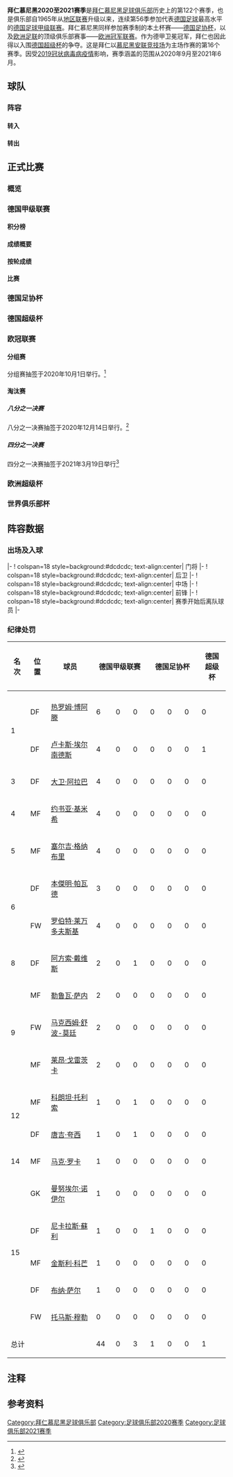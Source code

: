 {{noteTA|G1=Football|G2=uefa|G3=德甲|G4=fcbayern}}
{{Infobox football club season
| club               = [[拜仁慕尼黑|拜仁慕尼黑]]
| season             = 2020-21
| ownertitle         = 首席执行官
| owner              = [[卡尔-海因茨·鲁梅尼格|卡尔-海因茨·鲁梅尼格]]
| chairman           = [[赫伯特·海纳|赫伯特·海纳]]
| manager            = [[汉斯-迪特·弗利克|汉斯-迪特·弗利克]]
| stadium            = [[安联竞技场|安联竞技场]]
| league             = [[2020年至2021年德国足球甲级联赛|德国甲级联赛]]
| league result      = '''冠军'''
| cup1               = [[2020年至2021年德国足协杯|德国足协杯]]
| cup1 result        = 32强
| cup2               = [[2020年德国超级杯|德国超级杯]]
| cup2 result        = '''冠军'''
| cup3               = [[2020年欧洲超级杯|欧洲超级杯]]
| cup3 result        = '''冠军'''
| cup4               = [[2020–21年欧洲冠军联赛|欧洲冠军联赛]]
| cup4 result        = 八强
| cup5               = [[2020年国际足联俱乐部世界杯|世界俱乐部杯]]
| cup5 result        = '''冠军'''
| league topscorer   = [[罗伯特·莱万多夫斯基|罗伯特·莱万多夫斯基]]（41球）
| season topscorer   = [[罗伯特·莱万多夫斯基|罗伯特·莱万多夫斯基]]（48球）
| highest attendance = 
| lowest attendance  = 
| average attendance = 
| largest win        = [[拜仁慕尼黑|拜仁慕尼黑]] 8–0 [[沙尔克04|沙尔克04]]
| largest loss       = [[霍芬海姆1899|霍芬海姆]] 4–1 [[拜仁慕尼黑|拜仁慕尼黑]] 
| pattern_la1               = _bayern2021h
| pattern_b1                = _bayern2021h
| pattern_ra1               = _bayern2021h
| pattern_sh1               = _adidascondivo20rw
| pattern_so1               = _3_stripes_white
| leftarm1                  = FF0000
| body1                     = FF0000
| rightarm1                 = FF0000
| shorts1                   = FF0000
| socks1                    = FF0000
| pattern_la2               = _bayern2021a
| pattern_b2                = _bayern2021a
| pattern_ra2               = _bayern2021a
| pattern_sh2               = _bayern2021a
| pattern_so2               = _bayern2021a
| leftarm2                  = C2C2C2
| body2                     = EFEFEF
| rightarm2                 = C2C2C2
| shorts2                   = FFFFFF
| socks2                    = FFFFFF
| pattern_la3               =
| pattern_b3                = _bayern2021t
| pattern_ra3               =
| pattern_sh3               = _adidascondivo20bw
| pattern_so3               = _color_3_stripes_white
| leftarm3                  = 000000
| body3                     = 000000
| rightarm3                 = 000000
| shorts3                   = 000000
| socks3                    = 000000
| updated            = 
| prevseason         = [[拜仁慕尼黑2019至2020赛季|2019-20]]
| nextseason         = [[拜仁慕尼黑2021至2022赛季|2021-22]]
}}
'''拜仁慕尼黑2020至2021赛季'''是[[拜仁慕尼黑足球俱乐部|拜仁慕尼黑足球俱乐部]]历史上的第122个赛季，也是俱乐部自1965年从[[德国足球地区联赛|地区联赛]]升级以来，连续第56季参加代表[[德国足球|德国足球]]最高水平的[[德国足球甲级联赛|德国足球甲级联赛]]。拜仁慕尼黑同样参加赛季制的本土杯赛——[[德国足协杯|德国足协杯]]，以及[[欧洲足联|欧洲足联]]的顶级俱乐部赛事——[[欧洲冠军联赛|欧洲冠军联赛]]。作为德甲卫冕冠军，拜仁也因此得以入围[[德国超级杯|德国超级杯]]的争夺。这是拜仁以[[慕尼黑|慕尼黑]][[安联竞技场|安联竞技场]]为主场作赛的第16个赛季。因受[[2019冠状病毒病疫情|2019冠状病毒病疫情]]影响，赛季涵盖的范围从2020年9月至2021年6月。

== 球队 ==
=== 阵容 ===
{{updated|2020年10月5日|<ref name="squad">{{cite web |url=https://fcbayern.com/de/teams/profis |title=FC Bayern München – Profis |website=fcbayern.com |publisher=FC Bayern München AG |year=2017 |access-date=2017-07-01 |deadurl=yes |archiveurl=https://web.archive.org/web/20170619075318/https://fcbayern.com/de/teams/profis |archivedate=2017-06-19 }}</ref>}}
<!-- Before adding any new players, please wait until the transfer is really confirmed -->
{{Fs start}}
{{Fs player|no= 1|pos=GK|nat=GER|name=[[曼努埃尔·诺伊尔|曼努埃尔·诺伊尔]]|other=[[队长_(足球)|队长]]}}
{{Fs player|no= 4|pos=DF|nat=GER|name=[[尼卡拉斯·蘇利|尼卡拉斯·蘇利]]}}
{{Fs player|no= 5|pos=DF|nat=FRA|name=[[本傑明·帕瓦德|本傑明·帕瓦德]]}}
{{Fs player|no= 6|pos=DF|nat=GER|name=[[约书亚·基米希|约书亚·基米希]]}}
{{Fs player|no= 7|pos=FW|nat=GER|name=[[塞尔吉·格纳布里|塞尔吉·格纳布里]]}}
{{Fs player|no= 8|pos=DF|nat=ESP|name=[[哈维·马丁内斯|哈维·马丁内斯]]}}
{{Fs player|no= 9|pos=FW|nat=POL|name=[[罗伯特·莱万多夫斯基|罗伯特·莱万多夫斯基]]}}
{{Fs player|no=10|pos=MF|nat=GER|name=[[勒鲁瓦·萨内|勒鲁瓦·萨内]]}}
{{Fs player|no=11|pos=MF|nat=BRA|name=[[道格拉斯·科斯塔|道格拉斯·科斯塔]]|other=租借自[[尤文图斯|尤文图斯]]}}
<!--{{Fs player|no=11|pos=MF|nat=FRA|name=[[米卡埃尔·屈桑斯|米卡埃尔·屈桑斯]]}}-->
{{Fs player|no=13|pos=FW|nat=CMR|name=[[馬克西姆·舒波-莫廷|馬克西姆·舒波-莫廷]]}}
<!--{{Fs player|no=14|pos=FW|nat=NED|name=[[约书亚·齐尔克泽|-{zh-hans:约书亚·齐尔克泽;zh-hk:約舒亞·舒克斯;zh-hant:約書亞·齊爾克澤;}-]]}}-->
{{Fs player|no=15|pos=FW|nat=GER|name=[[菲特·阿尔普|菲特·阿尔普]]}}
<!--{{Fs player|no=16|pos=MF|nat=GER|name=[[莱昂·达亚库|莱昂·达亚库]]}}-->
{{Fs player|no=17|pos=DF|nat=GER|name=[[热罗姆·博阿滕|热罗姆·博阿滕]]}}
{{Fs player|no=18|pos=MF|nat=GER|name=[[莱昂·戈雷茨卡|莱昂·戈雷茨卡]]}}
{{Fs player|no=19|pos=FW|nat=CAN|name=[[阿方索·戴維斯|阿方索·戴維斯]]}}
{{Fs player|no=20|pos=DF|nat=FRA|name=[[布纳·萨尔|布纳·萨尔]]}}
{{Fs mid}}
{{Fs player|no=21|pos=DF|nat=FRA|name=[[盧卡斯·埃爾南德斯|盧卡斯·埃爾南德斯]]}}
{{Fs player|no=22|pos=MF|nat=ESP|name=[[马克·罗卡|马克·罗卡]]}}
{{Fs player|no=23|pos=DF|nat=FRA|name=[[唐吉·夸西|唐吉·夸西]]}}
{{Fs player|no=24|pos=MF|nat=FRA|name=[[科朗坦·托利索|科朗坦·托利索]]}}
{{Fs player|no=25|pos=FW|nat=GER|name=[[托马斯·穆勒|托马斯·穆勒]]|other=[[队长_(足球)|副队长]]}}
{{Fs player|no=27|pos=DF|nat=AUT|name=[[大卫·阿拉巴|大卫·阿拉巴]]}}
{{Fs player|no=28|pos=MF|nat=POR|name=[[蒂亚戈·丹塔斯|蒂亚戈·丹塔斯]]}}
{{Fs player|no=29|pos=MF|nat=FRA|name=[[金斯利·科芒|金斯利·科芒]]}}
<!--{{Fs player|no=30|pos=MF|nat=GER|name={{le|阿德里安·费恩|Adrian Fein}}}}-->
{{Fs player|no=35|pos=GK|nat=GER|name=[[亚历山大·尼贝尔|亚历山大·尼贝尔]]}}
{{Fs player|no=37|pos=MF|nat=GER|name={{le|保罗·威尔|Paul Will}}}}
{{Fs player|no=39|pos=GK|nat=GER|name=[[罗恩-托本·霍夫曼|罗恩-托本·霍夫曼]]}}
{{Fs player|no=40|pos=MF|nat=GER|name=[[马利克·蒂尔曼|马利克·蒂尔曼]]}}
<!--{{Fs player|no=41|pos=DF|nat=USA|name={{le|克里斯·理查兹 (足球运动员)|Chris Richards (soccer)|克里斯·理查兹}}}}-->
{{Fs player|no=42|pos=MF|nat=GER|name=[[贾马尔·穆西亚拉|贾马尔·穆西亚拉]]}}
{{Fs player|no=43|pos=DF|nat=GER|name=布赖特·阿雷-姆比}}
{{Fs end}}

==== 转入 ====
{{fb in2 header |age=y }}
{{fb in2 player |tc=GER |bg= |type=转会 |p={{sortname|唐吉|夸西}} |eu=y |nb=FRA |n=23 |pos=DF |age={{Age|2002|6|7|2020|7|1}} |e=2024年 |fc=Paris SG |w=S |f=Free |os=<ref>{{Internetquelle |url=https://fcbayern.com/de/news/2020/07/presseerklaerung-fc-bayern-verpflichtet-tanguy-nianzou-kouassi---neuzugang-erhaelt-vertrag-bis-2024 |titel=FC Bayern verpflichtet Tanguy Nianzou Kouassi |werk=fcbayern.com |datum=2020-07-01 |abruf=2020-07-01 }} {{Wayback|url=https://fcbayern.com/de/news/2020/07/presseerklaerung-fc-bayern-verpflichtet-tanguy-nianzou-kouassi---neuzugang-erhaelt-vertrag-bis-2024 |date=20210117115319 }}</ref> }}
{{fb in2 player |tc=GER |bg=y |type=转会 |p={{sortname|亚历山大|尼贝尔}} |eu=y |nb=GER |n=35 |pos=GK |age={{Age|1996|9|30|2020|7|1}} |e=2025年 |fc=Schalke  |w=S |f=Free |os=<ref>[https://fcbayern.com/de/news/2020/01/presseerklaerung-fc-bayern-wird-alexander-nuebel-zur-saison-2020-21-verpflichten ''FC Bayern wird Alexander Nübel zur Saison 2020/21 verpflichten''] {{Wayback|url=https://fcbayern.com/de/news/2020/01/presseerklaerung-fc-bayern-wird-alexander-nuebel-zur-saison-2020-21-verpflichten |date=20200630215759 }}, fcbayern.com, abgerufen am 4. Januar 2020</ref><ref>[https://fcbayern.com/de/news/2020/06/alexander-nuebel-absolviert-medizincheck-beim-fc-bayern ''Vertrag unterzeichnet: Alexander Nübel absolviert Medizincheck beim FC Bayern''] {{Wayback|url=https://fcbayern.com/de/news/2020/06/alexander-nuebel-absolviert-medizincheck-beim-fc-bayern |date=20210117132657 }}, fcbayern.com, 30. Juni 2020, abgerufen am 30. Juni 2020.</ref> }}
{{fb in2 player |tc=GER |bg= |type=转会 |p={{sortname|勒鲁瓦|萨内}} |eu=y |nb=GER |n=10 |pos=MF |age={{Age|1996|1|11|2020|7|1}} |e=2025年 |fc=Manchester City |w=S |f=€45,000,000 |os=<ref>{{cite web | url = https://fcbayern.com/en/news/2020/07/leroy-sane-to-wear-the-number-10-shirt | title = Leroy Sané to wear the number 10 shirt | website = FC Bayern Munich | date = 3 July 2020 | access-date = 3 July 2020 | archive-date = 2020-11-08 | archive-url = https://web.archive.org/web/20201108063104/https://fcbayern.com/en/news/2020/07/leroy-sane-to-wear-the-number-10-shirt | dead-url = no }}</ref>  }}
{{fb in2 player |tc=GER |bg=y |type=租借回归 |p={{le|阿德里安·法因|Adrian Fein}} |eu=y |nb=GER |n=30 |pos=MF |age={{Age|1999|3|18|2020|7|1}} |e=2023年 |fc=Hamburg  |w=S |f=— |os=<ref>[https://www.hsv.de/news/hsv-verabschiedet-fuenf-leihspieler HSV verabschiedet fünf Leihspieler] {{Wayback|url=https://www.hsv.de/news/hsv-verabschiedet-fuenf-leihspieler |date=20210123121249 }}, hsv.de, 1. Juli 2020, abgerufen am 1. Juli 2020.</ref> }}
{{fb in2 player |tc=GER |bg= |type=转会 |p=[[马克·罗卡|马克·罗卡]] |eu=y |nb=ESP |n=22 |pos=MF |age={{Age|1996|11|26|2020|10|4}} |e=2025年 |fc=Espanyol |w=S |f=€9,000,000 |os=<ref>{{cite web | url = https://fcbayern.com/en/news/2020/10/bayern-munich-sign-marc-roca-from-espanyol | title = FC Bayern sign Marc Roca | website = FC Bayern Munich | date = 4 October 2020 | accessdate = 4 October 2020 | archive-date = 2021-01-18 | archive-url = https://web.archive.org/web/20210118140245/https://fcbayern.com/en/news/2020/10/bayern-munich-sign-marc-roca-from-espanyol | dead-url = no }}</ref>  }}
{{fb in2 player |tc=GER |bg=y |type=转会 |p=[[布纳·萨尔|布纳·萨尔]] |eu=y |nb=FRA |n=20 |pos=MF |age={{Age|1992|1|31|2020|10|4}} |e=2024年 |fc=Marseille |w=S |f=€10,000,000 |os=<ref>{{Cite web|url=https://www.lequipe.fr/Football/Actualites/Transferts-bouna-sarr-om-s-engage-avec-le-bayern-munich-pour-4-ans-officiel/1180255|title=Transferts : Bouna Sarr (OM) s'engage avec le Bayern Munich pour 4 ans (officiel)|date=2020-10-05|accessdate=2020-10-05|work=[[队报|L'Équipe]]|archive-date=2020-12-03|archive-url=https://web.archive.org/web/20201203144522/https://www.lequipe.fr/Football/Actualites/Transferts-bouna-sarr-om-s-engage-avec-le-bayern-munich-pour-4-ans-officiel/1180255|dead-url=no}}</ref>  }}
{{fb in2 player |tc=GER |bg= |type=租借 |p={{sortname|道格拉斯|科斯塔}} |eu=n |nb=BRA |n=11 |pos=MF |age={{Age|1990|9|14|2020|10|5}} |e=2021年 |fc=Juventus |w=S |f=Free |os=<ref>{{Cite web|url=https://www.football-italia.net/160155/done-deal-douglas-costa-bayern-munich|title=Done deal: Douglas Costa to Bayern Munich|first=Football|last=Italia|website=Football-Italia|access-date=2020-10-06|archive-date=2020-12-01|archive-url=https://web.archive.org/web/20201201030725/https://www.football-italia.net/160155/done-deal-douglas-costa-bayern-munich|dead-url=no}}</ref>  }}
{{fb in2 player |tc=GER |bg=y |type=转会 |p={{sortname|马克西姆|舒波-莫廷}} |eu=y |nb=CMR |n=13 |pos=FW |age={{Age|1989|3|23|2020|10|5}} |e=2021年 |fc=Paris SG |w=S |f=Free |os=<ref>{{Cite web|url=https://onefootball.com/en/news/bayern-munich-complete-shock-swoop-for-eric-maxim-choupo-moting-31297395|title=Bayern Munich complete shock swoop for Eric Maxim Choupo-Moting|first=One|last=Football|website=OneFootball|access-date=2020-10-06|archive-date=2020-10-08|archive-url=https://web.archive.org/web/20201008125442/https://onefootball.com/en/news/bayern-munich-complete-shock-swoop-for-eric-maxim-choupo-moting-31297395|dead-url=no}}</ref>  }}
{{fb in2 player |tc=GER |bg= |type=租借 |p={{sortname|蒂亚戈|丹塔斯}} |eu=y |nb=POR |n=28 |pos=MF |age={{Age|2000|12|24|2020|10|5}} |e=2021年 |fc=Benfica |w=S |f=Free |os=<ref>{{Cite web|url=https://www.bavarianfootballworks.com/2020/10/6/21503379/breaking-bayern-munich-closes-loan-on-benfica-wunderkind-tiago-dantas-hansi-flick-joshua-kimmich|title=Report: Bayern Munich allegedly secure Benfica wunderkind Tiago Dantas on loan|first=Bavarian|last=Works|website=BavarianFootballWorks|access-date=2020-10-19|archive-date=2020-10-10|archive-url=https://web.archive.org/web/20201010074957/https://www.bavarianfootballworks.com/2020/10/6/21503379/breaking-bayern-munich-closes-loan-on-benfica-wunderkind-tiago-dantas-hansi-flick-joshua-kimmich|dead-url=no}}</ref> }}
{{fb in2 player |tc=GER |bg=y  |type=租借回归 |p={{sortname|萨普里特|辛格}} |eu=n |nb=NZL |n=28 |pos=MF |age={{Age|1999|2|20|2021|1|5}}|e=2022年 |fc=Nürnberg |w=W |f=Free |os=<ref name="SinghFruchtl">{{cite web|url=https://fcbayern.com/en/news/2020/08/sarpreet-singh-and-christian-fruechtl-sent-out-on-loan-to-gain-match-practice-with-nurnberg|title=Singh and Früchtl sent out on loan|date=7 August 2020|access-date=9 August 2020|archive-date=2020-10-25|archive-url=https://web.archive.org/web/20201025002540/https://fcbayern.com/en/news/2020/08/sarpreet-singh-and-christian-fruechtl-sent-out-on-loan-to-gain-match-practice-with-nurnberg|dead-url=no}}</ref>}}
{{fb out2 footer |date=2020年10月 }}

==== 转出 ====
{{fb out2 header |age=y }}
{{fb out2 player |tc=GER |bg=  |type=租借回归 |p={{sortname|阿尔瓦罗|奥德里奥索拉}} |eu=y |nb=ESP |n=2 |pos=DF |age={{Age|1995|12|14|2020|8|31}} |nc=Real Madrid |w=S |f=— |os=<ref>{{Cite web|url=https://onefootball.com/en/news/bayern-munich-make-decision-on-alvaro-odriozolas-future-29841550|title=Bayern Munich make decision on Álvaro Odriozola's future|website=Onefootball|access-date=2020-08-19|archive-date=2020-09-13|archive-url=https://web.archive.org/web/20200913041442/https://onefootball.com/en/news/bayern-munich-make-decision-on-alvaro-odriozolas-future-29841550|dead-url=no}}</ref> }}
{{fb out2 player |tc=GER |bg=y |type=租借回归 |p={{sortname|菲利普|库蒂尼奥}} |eu=n |nb=BRA |n=10 |pos=MF |age={{Age|1992|6|12|2020|8|31}} |nc=Barcelona |w=S |f=— |os=<ref>{{Cite web|url=https://footballinside.net/2020/06/18/bayern-munich-extend-philippe-coutinho-loan-until-end-of-the-season/|title=Bayern Munich extend Philippe Coutinho loan until end of the season|website=Football Inside|date=2020-06-18|accessdate=2020-08-19|archive-date=2020-09-18|archive-url=https://web.archive.org/web/20200918093131/https://footballinside.net/2020/06/18/bayern-munich-extend-philippe-coutinho-loan-until-end-of-the-season/|dead-url=no}}</ref> }}
{{fb out2 player |tc=GER |bg=  |type=租借回归 |p={{sortname|伊萬|佩里希奇}} |eu=y |nb=CRO |n=14 |pos=MF |age={{Age|1989|2|2|2020|8|31}} |nc=Internazionale |w=S |f=— |os=<ref>{{Cite web|url=https://sempreinter.com/2020/07/02/bayern-munich-director-salihamidzic-very-happy-to-have-extended-ivan-perisics-loan-from-inter/|title=Bayern Munich Director Salihamidzic: “Very Happy To Have Extended Loan Of Inter Owned Ivan Perisic”|website=bet365|date=2020-07-02|accessdate=2020-08-19|archive-date=2020-09-18|archive-url=https://web.archive.org/web/20200918095756/https://sempreinter.com/2020/07/02/bayern-munich-director-salihamidzic-very-happy-to-have-extended-ivan-perisics-loan-from-inter/|dead-url=no}}</ref> }}
{{fb out2 player |tc=GER |bg=y |type=租借 |p=[[拉斯·卢卡斯·迈|拉斯·卢卡斯·迈]] |eu=y |nb=GER |n=33 |pos=DF |age={{Age|2000|3|31|2020|7|21}} |nc=Darmstadt |w=S |f=Free |os=<ref>{{Cite web|url=https://fcbayern.com/en/news/2020/07/lukas-mai-signs-bayern-contact-extension-and-will-go-on-loan-to-darmstadt|title=Lukas Mai Signs Bayern contact extension and will go on loan to Darmstadt|website=FC Bayern Munich|date=2020-07-21|accessdate=2020-08-19|archive-date=2020-09-19|archive-url=https://web.archive.org/web/20200919043927/https://fcbayern.com/en/news/2020/07/lukas-mai-signs-bayern-contact-extension-and-will-go-on-loan-to-darmstadt|dead-url=no}}</ref> }}
{{fb out2 player |tc=GER |bg=  |type=租借 |p={{sortname|萨普里特|辛格}} |eu=n |nb=NZL |n=28 |pos=MF |age={{Age|1999|2|20|2020|8|7}} |nc=Nürnberg |w=S |f=Free |os=<ref name=“SinghFruchtl”>{{cite web|url=https://fcbayern.com/en/news/2020/08/sarpreet-singh-and-christian-fruechtl-sent-out-on-loan-to-gain-match-practice-with-nurnberg|title=Singh and Früchtl sent out on loan|date=7 August 2020|accessdate=9 August 2020|archive-date=2020-10-25|archive-url=https://web.archive.org/web/20201025002540/https://fcbayern.com/en/news/2020/08/sarpreet-singh-and-christian-fruechtl-sent-out-on-loan-to-gain-match-practice-with-nurnberg|dead-url=no}}</ref> }}
{{fb out2 player |tc=GER |bg=y |type=租借 |p={{sortname|克里斯蒂安|弗吕希特尔}} |eu=y |nb=GER |n=36 |pos=GK |age={{Age|2000|1|28|2020|8|7}} |nc=Nürnberg |w=S |f=Free |os=<ref name=“SinghFruchtl”/> }}
{{fb out2 player |tc=GER |bg= |type=转会 |p={{le|保罗·威尔|Paul Will}} |eu=y |nb=GER |n=39 |pos=MF |age={{Age|1999|3|1|2020|8|22}} |nc=Dynamo Dresden |w=S |f=U |os=<ref>{{cite news |author=Phillip Quinn|url=https://www.bavarianfootballworks.com/2020/8/22/21397125/paul-will-bayern-munich-ii-transfer-news-rumors-dynamo-dresden-3liga|title=Paul Will leaves Bayern Munich for Dynamo Dresden |website=Bavarianfootballworks |publisher=Vox Media |access-date=2020-08-27|date=2020-08-22 }}</ref> }}
{{fb out2 player |tc=GER |bg=y |type=租借 |p=[[奥利弗·巴蒂斯塔-迈尔|-{zh-hans:奥利弗·巴蒂斯塔-迈尔;zh-hk:奧利華·巴迪斯達-美亞;zh-hant:奧利佛·巴蒂斯塔-梅爾;}-]] |eu=y |nb=GER |n=34 |pos=MF |age={{Age|2000|2|16|2020|9|10}} |nc=Heerenveen |w=S |f=Free |os=<ref>{{cite web |url=https://www.sc-heerenveen.nl/nieuws/bayern-talent-batista-meier-op-huurbasis-naar-fryslan/10 |title=Bayern-talent Batista Meier op huurbasis naar Fryslân |website=sc-heerenveen.nl |publisher=[[海倫芬體育會|SC Heerenveen]] |date=10 September 2020 |access-date=10 September 2020 |archive-date=2020-11-26 |archive-url=https://web.archive.org/web/20201126071340/https://www.sc-heerenveen.nl/nieuws/bayern-talent-batista-meier-op-huurbasis-naar-fryslan/10 |dead-url=no }}</ref> }}
{{fb out2 player |tc=GER |bg= |type=转会 |p=[[蒂亚戈·阿尔坎塔拉|蒂亚戈]] |eu=y |nb=ESP |n=6 |pos=MF |age={{Age|1991|4|11|2020|9|18}} |nc=Liverpool |w=S |f=€30,000,000 |os=<ref>{{Cite web|url=https://www.liverpoolfc.com/amp/news/first-team/408961-liverpool-fc-complete-signing-of-thiago-alcantara|title=Liverpool FC complete signing of Thiago Alcantara|website=liverpoolfc.com|access-date=2020-09-19|archive-date=2020-11-07|archive-url=https://web.archive.org/web/20201107233706/https://www.liverpoolfc.com/amp/news/first-team/408961-liverpool-fc-complete-signing-of-thiago-alcantara|dead-url=no}}</ref> }}
{{fb out2 player |tc=GER |bg=y |type=转会 |p={{sortname|斯文|乌尔赖希}} |eu=y |nb=GER |n=26 |pos=GK |age={{Age|1988|8|3|2020|10|3}} |nc=汉堡 |w=S |f=€500,000 |os=<ref>{{Cite web|url=https://www.hsv.de/news/vertrag-bis-2023-hsv-verpflichtet-sven-ulreich|title=HSV verpflichtet Sven Ulreich|website=hsv.de|access-date=2020-10-04|archive-date=2021-01-23|archive-url=https://web.archive.org/web/20210123120405/https://www.hsv.de/news/vertrag-bis-2023-hsv-verpflichtet-sven-ulreich|dead-url=no}}</ref> }}
{{fb out2 player |tc=GER |bg= |type=租借 |p={{sortname|米卡埃尔|屈桑斯}} |eu=y |nb=FRA |n=11 |pos=MF |age={{Age|1999|8|16|2020|10|4}} |nc=Marseille |w=S |f=Free |os=<ref>[https://fcbayern.com/de/news/2020/10/cuisance-auf-leihbasis-nach-marseille Cuisance auf Leihbasis nach Marseille] {{Wayback|url=https://fcbayern.com/de/news/2020/10/cuisance-auf-leihbasis-nach-marseille |date=20201107115939 }}, fcbayern.com, 5. Oktober 2020, abgerufen am 5. Oktober 2020.</ref> }}
{{fb out2 player |tc=GER |bg=y |type=租借 |p={{le|阿德里安·法因|Adrian Fein}} |eu=y |nb=GER |n=30 |pos=MF |age={{Age|1999|3|18|2020|9|10}} |nc=PSV |w=S |f=Free |os=<ref>{{cite web | url = https://www.psv.nl/english-psv/news/article/adrian-fein-joins-psv-on-loan-.htm | title = Adrian Fein joins PSV on loan | website = psv.nl | date = 6 October 2020 | access-date = 6 October 2020 | archive-date = 2020-10-09 | archive-url = https://web.archive.org/web/20201009105832/https://www.psv.nl/english-psv/news/article/adrian-fein-joins-psv-on-loan-.htm | dead-url = no }}</ref> }}
{{fb out2 player |tc=GER |bg= |type=租借 |p={{sortname|莱昂|达亚库}} |eu=y |nb=GER |n=16 |pos=FW |age={{Age|2001|4|12|2021|1|16}} |nc=Union Berlin |w=W |f=Free |os=<ref>{{cite web|title=LEON DAJAKU COMPLETES MOVE TO UNION FROM BAYERN|url=https://www.fc-union-berlin.de/en/union-live/latest-news/professional/Leon-Dajaku-completes-move-to-Union-from-Bayern-613M/|website=www.fc-union-berlin.de|publisher=1. FC Union Berlin|date=16 January 2021|accessdate=20 January 2021|archive-date=2021-01-22|archive-url=https://web.archive.org/web/20210122003151/https://www.fc-union-berlin.de/en/union-live/latest-news/professional/Leon-Dajaku-completes-move-to-Union-from-Bayern-613M/|dead-url=no}}</ref>}}
{{fb out2 player |tc=GER |bg=y |type=租借 |p={{sortname|约书亚|齐尔克泽}} |eu=y |nb=NED |n=14 |pos=FW |age={{Age|2001|5|22|2021|2|1}} |nc=Parma |w=W |f=Free |os=<ref>{{cite web|url=https://fcbayern.com/de/news/2021/02/spielpraxis-in-serie-a---zirkzee-nach-parma-ausgeliehen|title=Zirkzee nach Parma ausgeliehen|work=fcbayern.com|date=2021-02-01|accessdate=2021-02-20|archive-date=2021-02-07|archive-url=https://web.archive.org/web/20210207090701/https://fcbayern.com/de/news/2021/02/spielpraxis-in-serie-a---zirkzee-nach-parma-ausgeliehen|dead-url=no}}</ref> }}
{{fb out2 player |tc=GER |bg= |type=租借 |p=[[克里斯·理查兹_(足球运动员)|克里斯·理查兹]] |eu=y |nb=USA |n=41 |pos=DF |age={{Age|2000|3|28|2021|2|1}} |nc=Hoffenheim |w=W |f=Free |os=<ref>{{cite web|url=https://fcbayern.com/de/news/2021/02/spielpraxis-in-serie-a---zirkzee-nach-parma-ausgeliehen|title=Richards auf Leihbasis zu Hoffenheim|work=fcbayern.com|date=2021-02-01|accessdate=2021-02-20|archive-date=2021-02-07|archive-url=https://web.archive.org/web/20210207090701/https://fcbayern.com/de/news/2021/02/spielpraxis-in-serie-a---zirkzee-nach-parma-ausgeliehen|dead-url=no}}</ref> }}
{{fb out2 footer |date=2020年10月 }}
<!--
== 热身赛 ==
{{legend2|#CCFFCC|胜|border=1px solid #AAAAAA}}
{{legend2|#FFFFCC|平|border=1px solid #AAAAAA}}
{{legend2|#FFCCCC|负|border=1px solid #AAAAAA}}

2021年，拜仁慕尼黑将与[[皇家马德里|皇家马德里]]和[[国际米兰|国际米兰]]一同参加欧洲团结杯。<ref>{{cite news |title=Copa de la Solidaridad: El inédito torneo que anunció el Real Madrid |url=https://www.24horas.cl/deportes/futbol-internacional/copa-de-la-solidaridad-el-inedito-torneo-que-reunira-a-bayern-munich-real-madrid-e-inter-4186401 |accessdate=25 June 2020 |publisher=4 horas (Chile) |date=19 May 2020 |archive-date=2020-08-18 |archive-url=https://web.archive.org/web/20200818130237/https://www.24horas.cl/deportes/futbol-internacional/copa-de-la-solidaridad-el-inedito-torneo-que-reunira-a-bayern-munich-real-madrid-e-inter-4186401 |dead-url=no }}</ref>

{{Football box collapsible
|round = 欧洲团结杯
|date = 2021年
|time =
|team1 = [[国际米兰|国际米兰]] {{fbaicon|ITA}}
|score =
|report =
|team2 = {{fbaicon|GER}} [[拜仁慕尼黑|拜仁慕尼黑]]
|goals1 =
|goals2 =
|stadium = [[聖西路球場|-{zh-hans:梅阿查球场;zh-hk:梅亞沙球場;zh-hant:梅阿薩球場}-]]
|location = 意大利[[米兰|米兰]]
|attendance =
|referee =
|result =
}}
{{Football box collapsible
|round = 欧洲团结杯
|date = 2021年
|time =
|team1 = [[拜仁慕尼黑|拜仁慕尼黑]] {{fbaicon|GER}}
|score =
|report =
|team2 = {{fbaicon|ESP}} [[皇家马德里|皇家马德里]]
|goals1 =
|goals2 =
|stadium = [[安联竞技场|安联竞技场]]
|location = 德国[[慕尼黑|慕尼黑]]
|attendance =
|referee =
|result =
}}
-->

== 正式比赛 ==
{{legend2|#CCFFCC|胜|border=1px solid #AAAAAA}}
{{legend2|#FFFFCC|平|border=1px solid #AAAAAA}}
{{legend2|#FFCCCC|负|border=1px solid #AAAAAA}}

=== 概览 ===
{{Fb overview2
|c=6
|c1=[[2020年至2021年德国足球甲级联赛|德国甲级联赛]] |fm1=2020年9月18日 |lm1=2021年5月22日 |sr1=第一轮 |fp1=冠军 |w1=24 |d1=6 |l1=4 |f1=99 |a1=44
|c2=[[2020年至2021年德国足协杯|德国足协杯]] |fm2=2020年10月15日 |lm2=2021年1月13日 |sr2=第一圈 |fp2=32强 |w2=1 |d2=1 |l2=0 |f2=5 |a2=2
|c3=[[2020年德国超级杯|德国超级杯]] |dm3=2020年9月30日 |sr3=决赛 |fp3=冠军 |w3=1 |d3=0 |l3=0 |f3=3 |a3=2
|c4=[[2020–21年歐洲冠軍聯賽|欧洲冠军联赛]] |fm4=2020年10月21日  |lm4=2021年4月13日 |sr4=分组赛 |fp4=八强 |w4=8 |d4=1 |l4=1 |f4=27 |a4=10
|c5=[[2020年欧洲超级杯|欧洲超级杯]] |dm5=2020年9月24日 |sr5=决赛 |fp5=冠军 |w5=1 |d5=0 |l5=0 |f5=2 |a5=1
|c6=[[2020年国际足联俱乐部世界杯|世界俱乐部杯]] |fm6=2021年2月8日 |lm6=2021年2月11日 |sr6=半决赛 |fp6=冠军 |w6=2 |d6=0 |l6=0 |f6=3 |a6=0
}}

=== 德国甲级联赛 ===
{{main|2020年至2021年德国足球甲级联赛}}

==== 积分榜 ====
{{2020-21赛季德甲积分榜|showteam=MUN}}

====成绩概要====
{{Fb rs |hw=13 |hd=4 |hl=0 |hgf=64 |hga=21 |aw=11 |ad=2 |al=4 |agf=35 |aga=23 }}
{{Fb rs footer |s=[http://www.bundesliga.com/en/stats/table/ Bundesliga] |date=2020年5月}}

====按轮成绩====
{{Fb rbr header |nr=34}}
{{Fb rbr ground |m1=主 |m2=客 |m3=主 |m4=客 |m5=主 |m6=客 |m7=客 |m8=主 |m9=客 |m10=主 |m11=客 |m12=主 |m13=客 |m14=主 |m15=客 |m16=主 |m17=客 |m18=客 |m19=主 |m20=客 |m21=主 |m22=客 |m23=主 |m24=主 |m25=客 |m26=主 |m27=客 |m28=主 |m29=客 |m30=主 |m31=客 |m32=主 |m33=客 |m34=主}}
{{Fb rbr result |m1=W |m2=L |m3=W |m4=W |m5=W |m6=W |m7=W |m8=D |m9=W |m10=D |m11=D |m12=W |m13=W |m14=W |m15=L |m16=W |m17=W |m18=W |m19=W |m20=W |m21=D |m22=L |m23=W |m24=W |m25=W |m26=W  |m27=W  |m28=D  |m29=W  |m30=W |m31=L |m32=W |m33=D |m34=W }}
{{Fb rbr position |r= |rp= |m1=1 |m2=7 |m3=4 |m4=2 |m5=2 |m6=1 |m7=1 |m8=1 |m9=1 |m10=1 |m11=2 |m12=2 |m13=1 |m14=1 |m15=1 |m16=1 |m17=1 |m18=1 |m19=1 |m20=1 |m21=1 |m22=1 |m23=1 |m24=1 |m25=1 |m26=1 |m27=1 |m28=1 |m29=1 |m30=1 |m31=1 |m32=1 |m33=1 |m34=1 }}
{{Fb rbr footer |s=[http://www.bundesliga.com/en/stats/matchday/ Bundesliga] |date=2019年8月}}

====比赛====
{{Football box collapsible
|round      = 1
|date       = {{Start date|2020|09|18|df=y}}
|time       = 20:30 [[Central_European_Time|CET]] ([[UTC+02:00|UTC+2]])
|team1      = [[拜仁慕尼黑|拜仁慕尼黑]]
|score      = 8–0
|report = https://www.dfb.de/bundesliga/spieltagtabelle/?spieledb_path=%2Fmatches%2F2315064
|team2      = [[沙尔克04|沙尔克04]]
|goals1     = 
*[[塞尔吉·格纳布里|格纳布里]] {{goal|4||47||59}}
*[[莱昂·戈雷茨卡|戈雷茨卡]] {{goal|19}}
*[[罗伯特·莱万多夫斯基|莱万多夫斯基]] {{goal|31|pen.}}
*[[约书亚·基米希|基米希]] {{yel|65}}
*[[托马斯·穆勒|穆勒]] {{goal|70}}
*[[勒鲁瓦·萨内|萨内]] {{goal|71}}
*[[贾马尔·穆西亚拉|穆西亚拉]] {{goal|81}}
|goals2     = 
*[[奧贊·卡巴克|卡巴克]] {{yel|30}}
*[[本傑明·史譚保利|-{zh-hans:斯坦鲍利;zh-hk:史譚保利;}-]] {{yel|81}}
|stadium    = [[安联竞技场|安联竞技场]]
|location   = [[慕尼黑|慕尼黑]]
|attendance = 0
|referee = [[菲利克斯·茨瓦尔|菲利克斯·茨瓦尔]]
|result = W
}}
{{Football box collapsible
|round      = 2
|date       = {{Start date|2020|09|27|df=y}}
|time       = 15:30 [[Central_European_Time|CET]] ([[UTC+02:00|UTC+2]])
|team1      = [[霍芬海姆1899|霍芬海姆1899]]
|score      = 4–1
|report     = https://www.dfb.de/bundesliga/spieltagtabelle/?spieledb_path=%2Fmatches%2F2315078
|team2      = [[拜仁慕尼黑|拜仁慕尼黑]]
|goals1     = 
*[[埃爾明·比卡契奇|-{zh-hans:比卡契奇;zh-hk:比卡斯錫;}-]] {{goal|16}}
*{{le|丹尼斯·盖格尔 (1998年生足球运动员)|Dennis Geiger (footballer, born 1998)|盖格尔}} {{yel|21}}
*{{le|穆纳斯·达布尔|Mu'nas Dabbur|达布尔}} {{goal|24}}
*{{le|克里斯托弗·鲍姆加特纳|Christoph Baumgartner|鲍姆加特纳}} {{yel|28}}
*[[安德雷·克拉馬里奇|-{zh-hans:克拉马里奇;zh-hk:卡拉馬歷;zh-hant:克拉馬里奇}-]] {{yel|45+1}}, {{goal|77||90+1|pen.}}
|goals2 =
*[[约书亚·基米希|基米希]] {{goal|36}}
*[[热罗姆·博阿滕|博阿滕]] {{yel|90+1}}
*[[曼努埃尔·诺伊尔|诺伊尔]] {{yel|90+1}}
|stadium    = [[普里赛罗竞技场|普里赛罗竞技场]]
|location   = [[辛斯海姆|辛斯海姆]]
|attendance = 6,030
|referee = [[本亚明·布兰德|本亚明·布兰德]]
|result = L
}}
{{Football box collapsible
|round      = 3
|date       = {{Start date|2020|10|04|df=y}}
|time       = 18:00 [[Central_European_Summer_Time|CEST]] ([[UTC+02:00|UTC+2]])
|team1      = [[拜仁慕尼黑|拜仁慕尼黑]]
|score      = 4–3
|report     = https://www.dfb.de/bundesliga/spieltagtabelle/?spieledb_path=%2Fmatches%2F2315089
|team2      = [[柏林赫塔|柏林赫塔]]
|goals1     = 
*[[罗伯特·莱万多夫斯基|莱万多夫斯基]] {{goal|40||51||85||90+2|pen.}}, {{yel|90+4}}
*[[卢卡斯·埃尔南德斯|埃尔南德斯]] {{yel|58}}
*[[塞尔吉·格纳布里|格纳布里]] {{yel|85}}
|goals2 =
*{{le|霍恩·科尔多瓦|Jhon Córdoba|科尔多瓦}} {{yel|13}}, {{goal|60}}
*[[马特乌斯·库尼亚|科尼亚]] {{goal|71}}
*[[克日什托夫·皮亚特克|-{zh-hans:皮亚特克;zh-hk:比亞迪克;zh-hant:皮亞特克;}-]] {{yel|84}}
*{{le|耶西克·恩甘坎|Jessic Ngankam|恩甘坎}} {{goal|88}}
*[[马克西米利安·米特尔施泰特|-{zh-hans:米特尔施泰特;zh-hk:米圖斯達特;zh-hant:米特爾施泰特;}-]] {{yel|90+2}}
|stadium    = [[安联竞技场|安联竞技场]]
|location   = [[慕尼黑|慕尼黑]]
|attendance = 0
|referee    = [[本亚明·科图斯|本亚明·科图斯]]
|result = W
}}
{{Football box collapsible
|round      = 4
|date       = {{Start date|2020|10|17|df=y}}
|time       = 18:30 [[Central_European_Summer_Time|CEST]] ([[UTC+02:00|UTC+2]])
|team1      = [[阿米尼亚比勒费尔德|阿米尼亚比勒费尔德]]
|score      = 1–4
|report     = https://www.dfb.de/bundesliga/spieltagtabelle/?spieledb_path=%2Fmatches%2F2315121
|team2      = [[拜仁慕尼黑|拜仁慕尼黑]]
|goals1     = 
*[[堂安律|堂安律]] {{goal|58}}
*{{le|纳丹·代·梅迪纳|Nathan de Medina|梅迪纳}} {{yel|74}}
|goals2 =
*[[托马斯·穆勒|穆勒]] {{goal|8||51}}
*[[罗伯特·莱万多夫斯基|莱万多夫斯基]] {{goal|26||45+1}}
*[[科朗坦·托利索|托利索]] {{sentoff|0|76}}
|stadium    = [[旭格竞技场|旭格竞技场]]
|location   = [[比勒费尔德|比勒费尔德]]
|attendance = 
|referee    = [[丹尼尔·西伯特|丹尼尔·西伯特]]
|result = W
}}
{{Football box collapsible
|round      = 5
|date       = {{Start date|2020|10|24|df=y}}
|time       = 15:30 [[Central_European_Summer_Time|CEST]] ([[UTC+02:00|UTC+2]])
|team1      = [[拜仁慕尼黑|拜仁慕尼黑]]
|score      = 5–0
|report     = https://www.dfb.de/bundesliga/spieltagtabelle/?spieledb_path=%2Fmatches%2F2315122
|team2      = [[和睦法兰克福|和睦法兰克福]]
|goals1     = 
*[[罗伯特·莱万多夫斯基|莱万多夫斯基]] {{goal|10||26||60}}
*[[莱昂·戈雷茨卡|戈雷茨卡]] {{yel|17}}
*[[热罗姆·博阿滕|博阿滕]] {{yel|45+2}}
*[[约书亚·基米希|基米希]] {{yel|46}}
*[[勒鲁瓦·萨内|萨内]] {{goal|72}}
*[[贾马尔·穆西亚拉|穆西亚拉]] {{goal|90}}
|goals2     = 
|stadium    = [[安联竞技场|安联竞技场]]
|location   = [[慕尼黑|慕尼黑]]
|attendance = 0
|referee    = [[马库斯·施密特_(足球裁判)|马库斯·施密特]]
|result = W
}}
{{Football box collapsible
|round      = 6
|date       = {{Start date|2020|10|31|df=y}}
|time       = 15:30 [[Central_European_Time|CET]] ([[UTC+01:00|UTC+1]])
|team1      = [[科隆足球俱乐部|科隆]]
|score      = 1–2
|report     = https://www.dfb.de/bundesliga/spieltagtabelle/?spieledb_path=%2Fmatches%2F2315157
|team2      = [[拜仁慕尼黑|拜仁慕尼黑]]
|goals1     = 
*[[多米尼克·德雷克斯勒|德雷克斯勒]] {{goal|82}}
*[[馬里烏斯·沃爾夫|沃尔夫]] {{yel|89}}
|goals2 =
*[[馬克西姆·舒波-莫廷|舒波-莫廷]] {{yel|10}}
*[[托马斯·穆勒|穆勒]] {{goal|13|pen.}}
*[[本杰明·帕瓦德|帕瓦尔]] {{yel|23}}
*[[塞尔吉·格纳布里|格纳布里]] {{goal|45+1}}
|stadium    = [[莱茵能源体育场|莱茵能源体育场]]
|location   = [[科隆|科隆]]
|attendance = 
|referee    = [[弗兰克·维伦博格|弗兰克·维伦博格]]
|result = W
}}
{{Football box collapsible
|round      = 7
|date       = {{Start date|2020|11|7|df=y}}
|time       = 18:30 [[Central_European_Time|CET]] ([[UTC+01:00|UTC+1]])
|team1      = [[普鲁士多特蒙德|普鲁士多特蒙德]]
|score      = 2–3
|report = https://www.dfb.de/bundesliga/spieltagtabelle/?spieledb_path=%2Fmatches%2F2315164
|team2      = [[拜仁慕尼黑|拜仁慕尼黑]]
|goals1     = 
*[[馬爾科·羅伊斯|-{zh-hans:罗伊斯;zh-hk:列奧斯;zh-hant:羅伊斯;}-]] {{goal|45}}
*[[湯馬士·迪蘭尼|-{zh-hans:德莱尼;zh-hk:迪蘭尼;zh-hant:德萊尼}-]] {{yel|45+3}}
*[[厄林·布朗特·哈蘭德|-{zh-hans:哈兰德;zh-hk:夏蘭特;zh-hant:哈蘭德;}-]] {{goal|83}}
*[[阿克塞尔·维特塞尔|-{zh-hans:维特塞尔;zh-hk:韋素;zh-hant:維特塞爾}-]] {{yel|90+1}}
|goals2 =
*[[约书亚·基米希|基米希]] {{yel|36}}
*[[大卫·阿拉巴|阿拉巴]] {{goal|45+4}}
*[[罗伯特·莱万多夫斯基|莱万多夫斯基]] {{goal|48}}, {{yel|82}}
*[[勒鲁瓦·萨内|萨内]] {{goal|80}}
|stadium    = [[西格纳伊度纳公园|西格纳伊度纳公园]]
|location   = [[多特蒙德|多特蒙德]]
|attendance = 0
|referee = [[曼努埃尔·格雷费|曼努埃尔·格雷费]]
|result = W
}}
{{Football box collapsible
|round      = 8
|date       = {{Start date|2020|11|21|df=y}}
|time       = 15:30 [[Central_European_Time|CET]] ([[UTC+01:00|UTC+1]])
|team1      = [[拜仁慕尼黑|拜仁慕尼黑]]
|score      = 1–1
|report = https://www.dfb.de/bundesliga/spieltagtabelle/?spieledb_path=%2Fmatches%2F2315183
|team2      = [[云达不来梅|云达不来梅]]
|goals1     = 
*[[本傑明·帕瓦德|帕瓦尔]] {{yel|15}}
*[[金斯利·科芒|科芒]] {{goal|62}}
|goals2 =
*[[萊昂納多·比滕考特|-{zh-hans:比滕科特;zh-hk:比頓確特;zh-hant:比滕考特;}-]] {{yel|32}}
*[[路德維希·奧古斯廷森|-{zh-hans:奥古斯廷森;zh-hk:奧古斯甸臣;}-]] {{yel|43}}
*[[馬克西米利安·艾格斯坦|-{zh-hans:埃格施泰因;zh-hk:希治泰恩;zh-tw:艾格斯坦;}-]] {{goal|45}}
*[[吉日·帕夫倫科|帕夫伦卡]] {{yel|90+4}} 
|stadium    = [[安联竞技场|安联竞技场]]
|location   = [[慕尼黑|慕尼黑]]
|attendance = 0
|referee = [[圭多·温克曼|圭多·温克曼]]
|result = D
}}
{{Football box collapsible
|round      = 9
|date       = {{Start date|2020|11|28|df=y}}
|time       = 15:30 [[Central_European_Time|CET]] ([[UTC+01:00|UTC+1]])
|team1      = [[斯图加特体育俱乐部|斯图加特]]
|score      = 1–3
|report = https://www.dfb.de/bundesliga/spieltagtabelle/?spieledb_path=%2Fmatches%2F2315217
|team2      = [[拜仁慕尼黑|拜仁慕尼黑]]
|goals1     = 
*{{le|唐吉·库利巴利|Tanguy Coulibaly|库利巴利}} {{goal|20}}
|goals2 =
*[[金斯利·科芒|科芒]] {{goal|38}}
*[[罗伯特·莱万多夫斯基|罗伯特·莱万多夫斯基]] {{goal|45+1}}
*[[道格拉斯·科斯塔|科斯塔]] {{goal|87}}
|stadium    = [[梅赛德斯-奔驰竞技场|梅赛德斯-奔驰竞技场]]
|location   = [[斯图加特|斯图加特]]
|attendance = 0
|referee = [[哈尔姆·奥斯默斯|哈尔姆·奥斯默斯]]
|result = W
}}
{{Football box collapsible
|round      = 10
|date       = {{Start date|2020|12|5|df=y}}
|time       = 18:30 [[Central_European_Time|CET]] ([[UTC+01:00|UTC+1]])
|team1      = [[拜仁慕尼黑|拜仁慕尼黑]]
|score      = 3–3
|report = https://www.dfb.de/bundesliga/spieltagtabelle/?spieledb_path=%2Fmatches%2F2315218
|team2      = [[RB莱比锡|RB莱比锡]]
|goals1     = 
*[[贾马尔·穆西亚拉|穆西亚拉]] {{goal|30}}
*[[托马斯·穆勒|穆勒]] {{goal|34||75}}
|goals2 =
*[[克里斯托弗·恩昆库|恩昆库]] {{goal|19}}
*[[積斯汀·古華特|-{zh-hans:克鲁伊维特;zh-hk:古華特;zh-hant:克魯伊維特;}-]] {{goal|36}}
*[[伊美·科斯貝治|-{zh-hans:福斯贝里;zh-hk:科斯貝治;zh-hant:福斯貝里;}-]] {{goal|48}}
*[[诺尔迪·穆凯莱|穆凯莱]] {{yel|51}}
|stadium    = [[安联竞技场|安联竞技场]]
|location   = [[慕尼黑|慕尼黑]]
|attendance = 0
|referee = [[丹尼尔·西伯特|丹尼尔·西伯特]]
|result = D
}}
{{Football box collapsible
|round      = 11
|date       = {{Start date|2020|12|12|df=y}}
|time       = 18:30 [[Central_European_Time|CET]] ([[UTC+01:00|UTC+1]])
|team1      = [[柏林联|柏林联]]
|score      = 1–1
|report = https://www.dfb.de/bundesliga/spieltagtabelle/?spieledb_path=%2Fmatches%2F2315251
|team2      = [[拜仁慕尼黑|拜仁慕尼黑]]
|goals1     = 
*[[格里沙·普勒梅尔|普勒梅尔]] {{goal|4}}, {{yel|72}}
*[[罗宾·克诺赫|克诺赫]] {{yel|45}}
*{{le|谢拉尔多·贝克尔|Sheraldo Becker|贝克尔}} {{yel|79}}
|goals2 =
*[[阿方索·戴维斯|戴维斯]] {{yel|30}}
*[[塞尔吉·格纳布里|格纳布里]] {{yel|37}}
*[[罗伯特·莱万多夫斯基|莱万多夫斯基]] {{goal|68}}
|stadium    = [[老林务所畔体育场|老林务所畔体育场]]
|location   = [[柏林|柏林]]
|attendance = 0
|referee = [[巴斯蒂安·丹克特|巴斯蒂安·丹克特]]
|result = D
}}
{{Football box collapsible
|round      = 12
|date       = {{Start date|2020|12|16|df=y}}
|time       = 20:30 [[Central_European_Time|CET]] ([[UTC+01:00|UTC+1]])
|team1      = [[拜仁慕尼黑|拜仁慕尼黑]]
|score      = 2–1
|report = https://www.dfb.de/bundesliga/spieltagtabelle/?spieledb_path=%2Fmatches%2F2315257
|team2      = [[VfL沃尔夫斯堡|沃尔夫斯堡]]
|goals1     = 
*[[罗伯特·莱万多夫斯基|莱万多夫斯基]] {{goal|45+1||50}}
*[[塞尔吉·格纳布里|格纳布里]] {{yel|69}}
*[[勒鲁瓦·萨内|萨内]] {{yel|84}}
*[[金斯利·科芒|科芒]] {{yel|90}}
|goals2 =
*[[马克西米利安·菲利普|-{zh-hans:菲利普;zh-hk:菲臘;zh-hant:菲利普;}-]] {{goal|5}}
*[[馬克西米利安·阿諾德|阿诺德]] {{yel|34}}
|stadium    = [[安联竞技场|安联竞技场]]
|location   = [[慕尼黑|慕尼黑]]
|attendance = 0
|referee = [[马尔科·弗里茨|马尔科·弗里茨]]
|result = W
}}
{{Football box collapsible
|round      = 13
|date       = {{Start date|2020|12|19|df=y}}
|time       = 18:30 [[Central_European_Time|CET]] ([[UTC+01:00|UTC+1]])
|team1      = [[拜耳勒沃库森|拜耳勒沃库森]]
|score      = 1–2
|report = https://www.dfb.de/bundesliga/spieltagtabelle/?spieledb_path=%2Fmatches%2F2315286
|team2      = [[拜仁慕尼黑|拜仁慕尼黑]]
|goals1     = 
*[[帕特里克·希克|-{zh-hk:舒希克;zh:希克;}-]] {{goal|14}}
*[[利昂·貝利|贝利]] {{yel|72}}
|goals2 =
*[[塞尔吉·格纳布里|格纳布里]] {{yel|24}}
*[[罗伯特·莱万多夫斯基|莱万多夫斯基]] {{goal|43||90+3}}
|stadium    = [[拜耳竞技场|拜耳竞技场]]
|location   = [[勒沃库森|勒沃库森]]
|attendance = 0
|referee = [[菲利克斯·茨瓦尔|菲利克斯·茨瓦尔]]
|result = W
}}
{{Football box collapsible
|round      = 14
|date       = {{Start date|2021|1|3|df=y}}
|time       = 18:00 [[Central_European_Time|CET]] ([[UTC+01:00|UTC+1]])
|team1      = [[拜仁慕尼黑|拜仁慕尼黑]]
|score      = 5–2
|report = https://www.dfb.de/bundesliga/spieltagtabelle/?spieledb_path=%2Fmatches%2F2315302
|team2      = [[美因茨05|美因茨05]]
|goals1     = 
*[[热罗姆·博阿滕|博阿滕]] {{yel|32}}
*[[约书亚·基米希|基米希]] {{goal|50}}
*[[勒鲁瓦·萨内|萨内]] {{goal|55}}
*[[大卫·阿拉巴|阿拉巴]] {{yel|62}}
*[[尼卡拉斯·蘇利|聚勒]] {{goal|70}}
*[[罗伯特·莱万多夫斯基|莱万多夫斯基]] {{goal|76|pen.|83}}
|goals2 =
*{{le|约纳坦·布尔卡特|Jonathan Burkardt|布尔卡特}} {{goal|32}}
*{{le|亚历山大·哈克|Alexander Hack|哈克}} {{goal|44}}
*{{le|让-保罗·布埃蒂厄斯|Jean-Paul Boëtius|布埃蒂厄斯}} {{yel|59}}
|stadium    = [[安联竞技场|安联竞技场]]
|location   = [[慕尼黑|慕尼黑]]
|attendance = 0
|referee = [[马库斯·施密特_(足球裁判)|马库斯·施密特]]
|result = W
}}
{{Football box collapsible
|round      = 15
|date       = {{Start date|2021|1|8|df=y}}
|time       = 20:30 [[Central_European_Time|CET]] ([[UTC+01:00|UTC+1]])
|team1      = [[普鲁士门兴格拉德巴赫|普鲁士门兴格拉德巴赫]]
|score      = 3–2
|report = https://www.dfb.de/bundesliga/spieltagtabelle/?spieledb_path=%2Fmatches%2F2315324
|team2      = [[拜仁慕尼黑|拜仁慕尼黑]]
|goals1     = 
*[[约纳斯·霍夫曼|-{zh-hans:霍夫曼;zh-hk:荷夫曼;zh-hant:霍夫曼;}-]] {{goal|36||45}}
*[[弗洛里安·諾伊豪斯|-{zh-hans:诺伊豪斯; zh-hk:尼奧侯斯; zh-hant:諾伊豪斯;}-]] {{goal|49}}
*[[马蒂亚斯·金特尔|-{zh-hans:金特尔;zh-hk:真達;zh-hant:金特爾}-]] {{yel|62}}
|goals2 =
*[[罗伯特·莱万多夫斯基|莱万多夫斯基]] {{goal|20|pen.}}
*[[莱昂·戈雷茨卡|戈雷茨卡]] {{goal|26}}
*[[尼卡拉斯·蘇利|聚勒]] {{yel|63}}
|stadium    = [[普鲁士公园|普鲁士公园]]
|location   = [[门兴格拉德巴赫|门兴格拉德巴赫]]
|attendance = 0
|referee = [[哈尔姆·奥斯默斯|哈尔姆·奥斯默斯]]
|result = L
}}
{{Football box collapsible
|round      = 16
|date       = {{Start date|2021|1|17|df=y}}
|time       = 15:30 [[Central_European_Time|CET]] ([[UTC+01:00|UTC+1]])
|team1      = [[拜仁慕尼黑|拜仁慕尼黑]]
|score      = 2–1
|report = https://www.dfb.de/bundesliga/spieltagtabelle/?spieledb_path=%2Fmatches%2F2315341
|team2      = [[弗赖堡体育俱乐部|弗赖堡]]
|goals1     = 
*[[罗伯特·莱万多夫斯基|莱万多夫斯基]] {{goal|7}}
*[[托马斯·穆勒|穆勒]] {{goal|75}}
*[[馬克西姆·舒波-莫廷|舒波-莫廷]] {{yel|90}}
|goals2 =
*{{le|尼古拉斯·霍夫勒|Nicolas Höfler|霍夫勒}} {{yel|9}}
*{{le|绍洛伊·罗兰|Roland Sallai|绍洛伊}} {{yel|46}}
*[[尼尔斯·彼得森_(足球运动员)|彼得森]] {{goal|62}}
|stadium    = [[安联竞技场|安联竞技场]]
|location   = [[慕尼黑|慕尼黑]]
|attendance = 0
|referee = [[克里斯蒂安·丁格特|克里斯蒂安·丁格特]]
|result = W
}}
{{Football box collapsible
|round      = 17
|date       = {{Start date|2021|1|20|df=y}}
|time       = 20:30 [[Central_European_Time|CET]] ([[UTC+01:00|UTC+1]])
|team1      = [[奥格斯堡足球俱乐部|奥格斯堡]]
|score      = 0–1
|report = https://www.dfb.de/bundesliga/spieltagtabelle/?spieledb_path=%2Fmatches%2F2315377
|team2      = [[拜仁慕尼黑|拜仁慕尼黑]]
|goals1     = 
*[[蘭尼·基迪拉|-{zh-hans:赫迪拉;zh-hk:基迪拉;zh-mo:基迪拿;zh-tw:凱迪拉;}-]] {{yel|15}}
*[[费利克斯·乌杜奥凯|乌杜奥凯]] {{yel|62}}
*[[阿爾弗雷·芬博加森|-{zh-cn:芬博阿松;zh-hk:芬保加臣;zh-tw:芬博加森}-]] {{penmiss}} {{small|76'}}
|goals2 = [[罗伯特·莱万多夫斯基|莱万多夫斯基]] {{goal|13|pen.}}
|stadium    = [[WWK竞技场|WWK竞技场]]
|location   = [[奥格斯堡|奥格斯堡]]
|attendance = 0
|referee = {{ld|马蒂亚斯·约伦贝克|Matthias Jöllenbeck}}
|result = W
}}
{{Football box collapsible
|round      = 18
|date       = {{Start date|2021|1|24|df=y}}
|time       = 15:30 [[Central_European_Time|CET]] ([[UTC+01:00|UTC+1]])
|team1      = [[沙尔克04|沙尔克04]]
|score      = 0–4
|report = https://www.dfb.de/bundesliga/spieltagtabelle/?spieledb_path=%2Fmatches%2F2315085
|team2      = [[拜仁慕尼黑|拜仁慕尼黑]]
|goals1     = 
*[[马蒂亚·纳斯塔西奇|-{zh-hans:纳斯塔西奇;zh-hk:拿斯達錫;zh-hant:納斯塔西奇;}-]] {{yel|80}}
|goals2 =
*[[托马斯·穆勒|穆勒]] {{goal|33||88}}
*[[罗伯特·莱万多夫斯基|莱万多夫斯基]] {{goal|54}}
*[[热罗姆·博阿滕|博阿滕]] {{yel|84}}
*[[大卫·阿拉巴|阿拉巴]] {{goal|90}}
|stadium    = [[费尔廷斯竞技场|费尔廷斯竞技场]]
|location   = [[盖尔森基兴|盖尔森基兴]]
|attendance = 0
|referee = [[萨沙·斯特格曼|萨沙·斯特格曼]]
|result = W
}}
{{Football box collapsible
|round      = 19
|date       = {{Start date|2021|1|30|df=y}}
|time       = 15:30 [[Central_European_Time|CET]] ([[UTC+01:00|UTC+1]])
|team1      = [[拜仁慕尼黑|拜仁慕尼黑]]
|score      = 4–1
|report = https://www.dfb.de/bundesliga/spieltagtabelle/?spieledb_path=%2Fmatches%2F2315099
|team2      = [[霍芬海姆1899|霍芬海姆1899]]
|goals1     = 
*[[热罗姆·博阿滕|博阿滕]] {{goal|32}}
*[[托马斯·穆勒|穆勒]] {{goal|43}}
*[[马克·罗卡|罗卡]] {{yel|53}}
*[[罗伯特·莱万多夫斯基|莱万多夫斯基]] {{goal|57}}
*[[塞尔吉·格纳布里|格纳布里]] {{goal|63}}
|goals2 =
*[[安德雷·克拉馬里奇|-{zh-hans:克拉马里奇;zh-hk:卡拉馬歷; zh-hant:克拉馬里奇}-]] {{goal|44}}
|stadium    = [[安联竞技场|安联竞技场]]
|location   = [[慕尼黑|慕尼黑]]
|attendance = 0
|referee = [[本亚明·科图斯|本亚明·科图斯]]
|result = W
}}
{{Football box collapsible
|round      = 20
|date       = {{Start date|2021|2|5|df=y}}
|time       = 20:00 [[Central_European_Time|CET]] ([[UTC+01:00|UTC+1]])
|team1      = [[柏林赫塔|柏林赫塔]]
|score      = 0–1
|report = https://www.dfb.de/bundesliga/spieltagtabelle/?spieledb_path=%2Fmatches%2F2315145
|team2      = [[拜仁慕尼黑|拜仁慕尼黑]]
|goals1     = 
*[[弗拉基米爾·達里達|-{zh-hans:达里达;zh-hk:戴列達;zh-hant:達里達;}-]] {{yel|41}}
*[[萨米·赫迪拉|-{zh-hans:赫迪拉;zh-hk:基迪拉;zh-mo:基迪拿;zh-hant:赫迪拉;}-]] {{yel|90+3}}
|goals2 =
*[[罗伯特·莱万多夫斯基|莱万多夫斯基]] {{penmiss}} {{small|12'}}
*[[金斯利·科芒|科芒]] {{goal|21}}
*[[本傑明·帕瓦德|帕瓦尔]] {{yel|31}}
|stadium    = [[柏林奥林匹克体育场|奥林匹克体育场]]
|location   = [[柏林|柏林]]
|attendance = 0
|referee = [[罗伯特·施罗德_(足球裁判)|罗伯特·施罗德]]
|result = W
}}
{{Football box collapsible
|round      = 21
|date       = {{Start date|2021|2|15|df=y}}
|time       = 20:30 [[Central_European_Time|CET]] ([[UTC+01:00|UTC+1]])
|team1      = [[拜仁慕尼黑|拜仁慕尼黑]]
|score      = 3–3
|report = https://www.dfb.de/bundesliga/spieltagtabelle/?spieledb_path=%2Fmatches%2F2315162
|team2      = [[阿米尼亚比勒费尔德|阿米尼亚比勒费尔德]]
|goals1     = 
*[[罗伯特·莱万多夫斯基|莱万多夫斯基]] {{goal|48}}
*[[科朗坦·托利索|托利索]] {{goal|58}}, {{yel|78}}
*[[阿方索·戴维斯|戴维斯]] {{goal|70}}
|goals2 =
*{{le|米歇尔·弗拉普|Michel Vlap|弗拉普}} {{goal|9}}
*{{le|阿莫斯·皮珀|Amos Pieper|皮珀}} {{goal|37}}
*{{le|克里斯蒂安·格鲍尔|Christian Gebauer|格鲍尔}} {{goal|49}}
*{{le|法比安·昆策|Fabian Kunze|昆策}} {{yel|80}}
|stadium    = [[安联竞技场|安联竞技场]]
|location   = [[慕尼黑|慕尼黑]]
|attendance = 0
|referee = {{ld|弗洛里安·巴德施蒂布纳|Florian Badstübner}}
|result = D
}}
{{Football box collapsible
|round      = 22
|date       = {{Start date|2021|2|20|df=y}}
|time       = 15:30 [[Central_European_Time|CET]] ([[UTC+01:00|UTC+1]])
|team1      = [[和睦法兰克福|和睦法兰克福]]
|score      = 2–1
|report = https://www.dfb.de/bundesliga/spieltagtabelle/?spieledb_path=%2Fmatches%2F2315200
|team2      = [[拜仁慕尼黑|拜仁慕尼黑]]
|goals1     = 
*[[鎌田大地|鎌田大地]] {{goal|12}}
*[[阿明·尤尼斯|尤尼斯]] {{goal|31}}
*[[塞巴斯蒂安·羅德|-{zh-hans:罗德;zh-hk:魯迪;zh-hant:羅德;}-]] {{yel|56}}
*{{le|埃万·恩迪卡|Evan N'Dicka|恩迪卡}} {{yel|90+2}}
|goals2 = [[罗伯特·莱万多夫斯基|莱万多夫斯基]] {{goal|53}}
|stadium    = [[商业银行竞技场|商业银行竞技场]]
|location   = [[法兰克福|法兰克福]]
|attendance = 0
|referee = [[萨沙·斯特格曼|萨沙·斯特格曼]]
|result = L
}}
{{Football box collapsible
|round      = 23
|date       = {{Start date|2021|2|27|df=y}}
|time       = 15:30 [[Central_European_Time|CET]] ([[UTC+01:00|UTC+1]])
|team1      = [[拜仁慕尼黑|拜仁慕尼黑]]
|score = 5–1
|report = https://www.dfb.de/bundesliga/spieltagtabelle/?spieledb_path=%2Fmatches%2F2315219
|team2      = [[科隆足球俱乐部|科隆]]
|goals1     = 
*[[馬克西姆·舒波-莫廷|舒波-莫廷]] {{goal|18}}
*[[大卫·阿拉巴|阿拉巴]] {{yel|22}}
*[[罗伯特·莱万多夫斯基|莱万多夫斯基]] {{goal|33||65}}
*[[勒鲁瓦·萨内|萨内]] {{yel|45+1}}
*[[塞尔吉·格纳布里|格纳布里]] {{goal|82||86}}
|goals2 =
*{{le|拉斐尔·齐肖斯|Rafael Czichos|齐肖斯}} {{yel|45}}
*{{le|埃尔耶斯·斯希里|Ellyes Skhiri|斯希里}} {{goal|49}}
|stadium    = [[安联竞技场|安联竞技场]]
|location   = [[慕尼黑|慕尼黑]]
|attendance = 0
|referee = [[马丁·彼得森|马丁·彼得森]]
|result = W
}}
{{Football box collapsible
|round      = 24
|date       = {{Start date|2021|3|6|df=y}}
|time       = 18:30 [[Central_European_Time|CET]] ([[UTC+01:00|UTC+1]])
|team1      = [[拜仁慕尼黑|拜仁慕尼黑]]
|score      = 4–2
|report = https://www.dfb.de/bundesliga/spieltagtabelle/?spieledb_path=%2Fmatches%2F2315250
|team2      = [[普鲁士多特蒙德|普鲁士多特蒙德]]
|goals1     = 
*[[罗伯特·莱万多夫斯基|莱万多夫斯基]] {{goal|26||44|pen.|90}}, {{yel|28}}
*[[莱昂·戈雷茨卡|戈雷茨卡]] {{goal|88}}
|goals2 =
*[[厄林·布朗特·哈蘭德|-{zh-hans:哈兰德;zh-hk:夏蘭特;zh-hant:哈蘭德;}-]] {{goal|2||9}}
*[[托马斯·默尼耶|-{zh-hans:默尼耶;zh-hk:梅尼亞;zh-hant:穆尼爾;}-]] {{yel|29}}
|stadium    = [[安联竞技场|安联竞技场]]
|location   = [[慕尼黑|慕尼黑]]
|attendance = 0
|referee = [[马尔科·弗里茨|马尔科·弗里茨]]
|result = W
}}
{{Football box collapsible
|round      = 25
|date       = {{Start date|2021|3|13|df=y}}
|time       = 15:30 [[Central_European_Time|CET]] ([[UTC+01:00|UTC+1]])
|team1      = [[云达不来梅|云达不来梅]]
|score      = 1–3
|report = https://www.dfb.de/bundesliga/spieltagtabelle/?spieledb_path=%2Fmatches%2F2315292
|team2      = [[拜仁慕尼黑|拜仁慕尼黑]]
|goals1     = 
*[[约书亚·萨金特|萨金特]] {{yel|70}}
*[[尼克拉斯·菲尔克鲁格|-{zh-hans:菲尔克鲁格;zh-hk:富克洛;zh-hant:菲爾克魯格;}-]] {{goal|86}}
|goals2 =
*[[莱昂·戈雷茨卡|戈雷茨卡]] {{goal|22}}
*[[塞尔吉·格纳布里|格纳布里]] {{goal|35}}
*[[罗伯特·莱万多夫斯基|莱万多夫斯基]] {{goal|67}}
|stadium    = [[威悉体育场|住房投资威悉体育场]]
|location   = [[不来梅|不来梅]]
|attendance = 0
|referee = [[曼努埃尔·格雷费|曼努埃尔·格雷费]]
|result = W
}}
{{Football box collapsible
|round      = 26
|date       = {{Start date|2021|3|20|df=y}}
|time       = 15:30 [[Central_European_Time|CET]] ([[UTC+01:00|UTC+1]])
|team1      = [[拜仁慕尼黑|拜仁慕尼黑]]
|score      = 4–0
|report = https://www.dfb.de/bundesliga/spieltagtabelle/?spieledb_path=%2Fmatches%2F2315298
|team2      = [[斯图加特体育俱乐部|斯图加特]]
|goals1     = 
*[[阿方索·戴维斯|戴维斯]] {{sentoff|0|12}}
*[[罗伯特·莱万多夫斯基|莱万多夫斯基]] {{goal|18||23||39}}
*[[塞尔吉·格纳布里|格纳布里]] {{goal|22}}
*[[热罗姆·博阿滕|博阿滕]] {{yel|37}}
|goals2 =
*[[干沙路·卡斯度|-{zh-hans:卡斯特罗;zh-hk:卡斯度;zh-hant:卡斯特羅;}-]] {{yel|61}}
*[[马克-奥利弗·肯普夫|肯普夫]] {{yel|86}}
|stadium    = [[安联竞技场|安联竞技场]]
|location   = [[慕尼黑|慕尼黑]]
|attendance = 0
|referee = [[丹尼尔·施拉格|丹尼尔·施拉格]]
|result = W
}}
{{Football box collapsible
|round      = 27
|date       = {{Start date|2021|4|3|df=y}}
|time       = 18:30 [[Central_European_Summer_Time|CEST]] ([[UTC+02:00|UTC+2]])
|team1      = [[RB莱比锡|RB莱比锡]]
|score      = 0–1
|report = https://www.dfb.de/bundesliga/spieltagtabelle/?spieledb_path=%2Fmatches%2F2315329
|team2      = [[拜仁慕尼黑|拜仁慕尼黑]]
|goals1     = 
*[[诺尔迪·穆凯莱|穆凯莱]] {{yel|26}}
*[[馬塞爾·薩比策|-{zh-hans:扎比策;zh-hk:沙比澤;zh-hant:薩比策;}-]] {{yel|37}}
*[[達約特·烏帕梅卡諾|-{zh-hans:于帕梅卡诺;zh-hant:烏帕梅卡諾;zh-hk:烏柏美卡奴;}-]] {{yel|61}}
|goals2 =
*[[约书亚·基米希|基米希]] {{yel|33}}
*[[莱昂·戈雷茨卡|戈雷茨卡]] {{goal|38}}
*[[盧卡斯·埃爾南德斯|-{zh-hans:埃尔南德斯;zh-hant:埃爾南德斯;zh-hk:靴南迪斯;}-]] {{yel|81}}
|stadium    = [[红牛竞技场_(莱比锡)|红牛竞技场]]
|location   = [[莱比锡|莱比锡]]
|attendance = 0
|referee = [[丹尼尔·西伯特|丹尼尔·西伯特]]
|result = W
}}
{{Football box collapsible
|round      = 28
|date       = {{Start date|2021|4|10|df=y}}
|time       = 15:30 [[Central_European_Summer_Time|CEST]] ([[UTC+02:00|UTC+2]])
|team1      = [[拜仁慕尼黑|拜仁慕尼黑]]
|score      = 1–1
|report = https://www.dfb.de/bundesliga/spieltagtabelle/?spieledb_path=%2Fmatches%2F2315351
|team2      = [[柏林联|柏林联]]
|goals1     = 
*[[贾马尔·穆西亚拉|穆西亚拉]] {{goal|68}}
*[[布纳·萨尔|萨尔]] {{yel|76}}
*[[唐吉·夸西|夸西]] {{yel|83}}
|goals2 =
*[[馬庫斯·英瓦爾森|英瓦尔森]] {{goal|86}}
|stadium    = [[安联竞技场|安联竞技场]]
|location   = [[慕尼黑|慕尼黑]]
|attendance = 0
|referee = [[托比亚斯·施蒂勒|托比亚斯·施蒂勒]]
|result = D
}}
{{Football box collapsible
|round      = 29
|date       = {{Start date|2021|4|17|df=y}}
|time       = 15:30 [[Central_European_Summer_Time|CEST]] ([[UTC+02:00|UTC+2]])
|team1      = [[VfL沃尔夫斯堡|沃尔夫斯堡]]
|score = 2–3
|report = https://www.dfb.de/bundesliga/spieltagtabelle/?spieledb_path=%2Fmatches%2F2315389
|team2      = [[拜仁慕尼黑|拜仁慕尼黑]]
|goals1     = 
*[[沃特·韦霍斯特|-{zh-hans:韦霍斯特;zh-hk:韋格賀斯;zh-hant:韋霍斯特;}-]] {{goal|35}}
*[[马克西米利安·菲利普|-{zh-hans:菲利普;zh-hk:菲臘;zh-hant:菲利普;}-]] {{goal|54}}
*{{le|保罗·奥塔维奥|Paulo Otávio|奥塔维奥}} {{yel|57}}
*[[凯文·姆巴布|姆巴布]] {{yel|86}}
|goals2 =
*[[贾马尔·穆西亚拉|穆西亚拉]] {{goal|15||37}}
*[[馬克西姆·舒波-莫廷|舒波-莫廷]] {{goal|24}}
*[[盧卡斯·埃爾南德斯|埃尔南德斯]] {{yel|79}}
|stadium    = [[大众汽车竞技场|大众汽车竞技场]]
|location   = [[沃尔夫斯堡|沃尔夫斯堡]]
|attendance = 0
|referee = [[菲利克斯·茨瓦尔|菲利克斯·茨瓦尔]]
|result = W
}}
{{Football box collapsible
|round      = 30
|date       = {{Start date|2021|4|20|df=y}}
|time       = 20:30 [[Central_European_Summer_Time|CEST]] ([[UTC+02:00|UTC+2]])
|team1      = [[拜仁慕尼黑|拜仁慕尼黑]]
|score      = 2–0
|report = https://www.dfb.de/bundesliga/spieltagtabelle/?spieledb_path=%2Fmatches%2F2315405
|team2      = [[拜耳勒沃库森|拜耳勒沃库森]]
|goals1     = 
*[[馬克西姆·舒波-莫廷|舒波-莫廷]] {{goal|7}}
*[[约书亚·基米希|基米希]] {{goal|13}}
|goals2     = 
|stadium    = [[安联竞技场|安联竞技场]]
|location   = [[慕尼黑|慕尼黑]]
|attendance = 0
|referee = [[圭多·温克曼|圭多·温克曼]]
|result = W
}}
{{Football box collapsible
|round      = 31
|date       = {{Start date|2021|4|24|df=y}}
|time       = 15:30 [[Central_European_Summer_Time|CEST]] ([[UTC+02:00|UTC+2]])
|team1      = [[美因茨05|美因茨05]]
|score      = 2–1
|report = https://www.dfb.de/bundesliga/spieltagtabelle/?spieledb_path=%2Fmatches%2F2315440
|team2      = [[拜仁慕尼黑|拜仁慕尼黑]]
|goals1     = 
*{{le|约纳坦·布尔卡特|Jonathan Burkardt|布尔卡特}} {{goal|3}}
*[[罗宾·奎松|-{zh-hans:奎松;zh-hk:昆亞臣;zh-tw:奎森;}-]] {{goal|37}}
*{{le|菲利普·姆韦内|Phillipp Mwene|姆韦内}} {{yel|58}}
*[[傑里·聖·胡斯特|-{zh-hans:圣尤斯特;zh-tw:聖胡斯特;}-]] {{yel|59}}
*[[丹尼·達哥斯達|-{zh-hans:达科斯塔;zh-hant:達科斯塔;zh-hk:達哥斯達;}-]] {{yel|87}}
|goals2 =
*[[热罗姆·博阿滕|博阿滕]] {{yel|36}}
*[[莱昂·戈雷茨卡|戈雷茨卡]] {{yel|41}}
*[[大卫·阿拉巴|阿拉达]] {{yel|42}}
*[[罗伯特·莱万多夫斯基|莱万多夫斯基]] {{yel|73}}, {{goal|90+4}}
|stadium    = [[欧宝竞技场|欧宝竞技场]]
|location   = [[美因茨|美因茨]]
|attendance = 0
|referee = [[哈尔姆·奥斯默斯|哈尔姆·奥斯默斯]]
|result = L
}}
{{Football box collapsible
|round      = 32
|date       = {{Start date|2021|5|8|df=y}}
|time       = 18:30 [[Central_European_Summer_Time|CEST]] ([[UTC+02:00|UTC+2]])
|team1      = [[拜仁慕尼黑|拜仁慕尼黑]]
|score      = 6–0
|report = https://www.dfb.de/bundesliga/spieltagtabelle/?spieledb_path=%2Fmatches%2F2315423
|team2      = [[普鲁士门兴格拉德巴赫|普鲁士门兴格拉德巴赫]]
|goals1     = 
*[[罗伯特·莱万多夫斯基|莱万多夫斯基]] {{goal|2||34||66|pen.}}
*[[托马斯·穆勒|穆勒]] {{goal|23}}
*[[金斯利·科芒|科芒]] {{goal|44}}
*[[唐吉·夸西|夸西]] {{sentoff|0|75}}
*[[勒鲁瓦·萨内|萨内]] {{goal|85}}
|goals2 =
*[[弗洛里安·諾伊豪斯|-{zh-hans:诺伊豪斯;zh-hk:尼奧侯斯;zh-hant:諾伊豪斯;}-]] {{yel|65}}
*{{le|汉内斯·沃尔夫 (足球运动员)|Hannes Wolf (footballer)|-{zh-hans:沃尔夫;zh-hk:禾夫;zh-hant:沃爾夫;}-}} {{yel|90}}
|stadium    = [[安联竞技场|安联竞技场]]
|location   = [[慕尼黑|慕尼黑]]
|attendance = 0
|referee = [[托比亚斯·施蒂勒|托比亚斯·施蒂勒]]
|result = W
}}
{{Football box collapsible
|round      = 33
|date       = {{Start date|2021|5|15|df=y}}
|time       = 15:30 [[Central_European_Summer_Time|CEST]] ([[UTC+02:00|UTC+2]])
|team1      = [[弗赖堡体育俱乐部|弗赖堡]]
|score      = 2–2
|report = https://www.dfb.de/bundesliga/spieltagtabelle/?spieledb_path=%2Fmatches%2F2315412
|team2      = [[拜仁慕尼黑|拜仁慕尼黑]]
|goals1     = 
*{{le|罗兰·绍洛伊|Roland Sallai|绍洛伊}} {{yel|17}}
*{{le|曼努埃尔·古尔德|Manuel Gulde|古尔德}} {{goal|29}}
*[[克里斯蒂安·君特|-{zh-hans:京特;zh-hk:根達;zh-tw:君特;}-]] {{goal|81}}
|goals2 =
*[[罗伯特·莱万多夫斯基|莱万多夫斯基]] {{goal|26|pen.}}
*[[勒鲁瓦·萨内|萨内]] {{goal|53}}
*[[阿方索·戴维斯|戴维斯]] {{yel|87}}
*[[大卫·阿拉巴|阿拉巴]] {{yel|90}}
|stadium    = [[黑森林体育场|黑森林体育场]]
|location   = [[弗赖堡|弗赖堡]]
|attendance = 0
|referee = [[弗洛里安·巴德施蒂布纳|弗洛里安·巴德施蒂布纳]]
|result = D
}}
{{Football box collapsible
|round      = 34
|date       = {{Start date|2021|5|22|df=y}}
|time       = 15:30 [[Central_European_Summer_Time|CEST]] ([[UTC+02:00|UTC+2]])
|team1      = [[拜仁慕尼黑|拜仁慕尼黑]]
|score      = 5–2
|report = https://www.dfb.de/bundesliga/spieltagtabelle/?spieledb_path=%2Fmatches%2F2315385
|team2      = [[奥格斯堡足球俱乐部|奥格斯堡]]
|goals1     = 
*[[杰弗里·豪韦勒乌|豪韦勒乌]] {{goal|9|o.g.}}
*[[塞尔吉·格纳布里|格纳布里]] {{goal|23}}
*[[约书亚·基米希|基米希]] {{goal|33}}
*[[金斯利·科芒|科芒]] {{goal|43}}
*[[卢卡斯·埃尔南德斯|埃尔南德斯]] {{yel|83}}
*[[罗伯特·莱万多夫斯基|莱万多夫斯基]] {{goal|90}}
|goals2 =
*[[丹尼爾·卡利久里|-{zh-hans:卡利久里;zh-hk:卡利基里;zh-tw:卡利久里;}-]] {{penmiss}} {{small|25'}}
*[[安德烈·哈恩|-{zh-hans:哈恩;zh-hk:夏恩;zh-tw:哈恩;}-]] {{goal|67}}
*[[馬雷克·蘇奇|-{zh-hans:苏希;zh-hk:蘇治;zh-tw:蘇奇;}-]] {{yel|69}}
*{{le|弗洛里安·尼德莱希纳|Florian Niederlechner|尼德莱希纳}} {{goal|72}}
|stadium    = [[安联竞技场|安联竞技场]]
|location   = [[慕尼黑|慕尼黑]]
|attendance = 250
|referee = [[马库斯·施密特_(足球裁判)|马库斯·施密特]]
|result = W
}}

===德国足协杯===
{{main|2020年至2021年德国足协杯}}

{{Football box collapsible
|round = [[2020年至2021年德国足协杯#1._FC_Düren_v_Bayern_Munich|第一圈]]
|date       = {{Start date|2020|10|15|df=y}}{{refn|group=注|比赛原定于2020年9月11日20:45举行，但由于拜仁慕尼黑在8月参加了[[2020年欧洲冠军联赛决赛|2020年欧洲冠军联赛决赛]]且9月的赛程密集，遂推迟至2020年10月15日举行。<ref>{{cite news |url=https://www.dfb.de/news/detail/auftaktspiel-des-fc-bayern-im-pokal-verlegt-218445/ |title=Auftaktspiel des FC Bayern im Pokal verlegt |trans-title=FC Bayern's opening game in the cup postponed |website=DFB.de |publisher=[[德国足球协会|Deutscher Fußball-Bund]] |date=27 August 2020 |access-date=27 August 2020 |archive-date=2020-10-01 |archive-url=https://web.archive.org/web/20201001144323/https://www.dfb.de/news/detail/auftaktspiel-des-fc-bayern-im-pokal-verlegt-218445/ |dead-url=no }}</ref>}}
|time       = 20:45
|team1      = {{ld|迪伦第一足球俱乐部|1. FC Düren|迪伦}}
|score      = 0–3
|report     = https://www.dfb.de/dfb-pokal/spieltag/?spieledb_path=%2Fmatches%2F2311419
|team2      = [[拜仁慕尼黑|拜仁慕尼黑]]
|goals1     = 
*{{le|约兰·索比希|Joran Sobiech|索比希}} {{yel|69}}
|goals2 =
*[[馬克西姆·舒波-莫廷|舒波-莫廷]] {{goal|24||75}}
*[[托马斯·穆勒|穆勒]] {{goal|36|pen.}}
|stadium    = [[安联竞技场|安联竞技场]]
|location   = [[慕尼黑|慕尼黑]]{{refn|group=注|name=Home rights exchanged|由于[[2019冠状病毒病德国疫情|冠状病毒大流行]]的影响以及承办比赛所必需的组织工作，球队交换了主场作战的比赛权利。<ref name="kicker">{{Internetquelle |url=https://www.kicker.de/782954/artikel/_enormer_organisationsaufwand_amateurklubs_verzichten_auf_heimrecht |titel="Enormer Organisationsaufwand": Amateurklubs verzichten auf Heimrecht |hrsg=[[踢球者|Kicker]] |datum=2020-08-27 |abruf=2020-08-27}}</ref>}}
|attendance = 0{{refn|group=注|name=Behind closed doors|因受[[2019冠状病毒病德国疫情|2019冠状病毒病德国疫情]]影响，比赛以[[無觀眾比賽|闭门作赛]]的方式举行。}}
|referee = 马蒂亚斯·约伦贝克
|result = W
}}
{{Football box collapsible
|round = [[2020年至2021年德国足协杯#Holstein_Kiel_v_Bayern_Munich|第二圈]]
|date = {{Start date|2021|1|13|df=y}}{{refn|group=注|比赛原定于2020年12月22－23日20:45举行，由于拜仁慕尼黑在12月的赛程密集，遂推迟至2021年1月13日举行。<ref>{{cite news |url=https://www.kicker.de/bayern-wunsch-erfuellt-pokalspiel-in-kiel-wird-verlegt-789664/artikel |title=Bayern-Wunsch erfüllt: Pokalspiel in Kiel wird verlegt |website=kicker.de |publisher=[[踢球者|kicker]] |date=13 November 2020 |access-date=13 November 2020 |archive-date=2020-11-13 |archive-url=https://web.archive.org/web/20201113183117/https://www.kicker.de/bayern-wunsch-erfuellt-pokalspiel-in-kiel-wird-verlegt-789664/artikel |dead-url=no }}</ref>}}
|time = 20:45 [[Central_European_Time|CET]] ([[UTC+01:00|UTC+1]])
|team1 = [[荷尔斯泰因基尔|荷尔斯泰因基尔]]
|score      = 2–2
|aet        = yes
|report = https://www.dfb.de/dfb-pokal/spieltag/?spieledb_path=%2Fmatches%2F2320848
|team2 = [[拜仁慕尼黑|拜仁慕尼黑]]
|goals1 =
*[[芬·巴特爾斯|-{zh-hans:巴特尔斯;zh-hk:巴迪爾斯;zh-hant:巴特爾斯}-]] {{goal|37}}
*{{le|约纳斯·梅费尔特|Jonas Meffert|梅费尔特}} {{yel|45+1}}
*{{le|豪克·瓦尔|Hauke Wahl|瓦尔}} {{goal|90+5}}
|goals2       =
*[[塞尔吉·格纳布里|格纳布里]] {{goal|14}}
*[[勒鲁瓦·萨内|萨内]] {{goal|47}}
*[[尼卡拉斯·蘇利|聚勒]] {{yel|61}}
|stadium = {{le|荷尔斯泰因体育场|Holstein-Stadion}}
|location = [[基尔|基尔]]
|attendance = 0{{refn|group=注|name=Behind closed doors}}
|referee      = 罗伯特·施罗德
|penalties1   =
*{{le|豪克·瓦尔|Hauke Wahl|瓦尔}} {{pengoal}}
*{{le|艾哈迈德·阿尔斯兰|Ahmet Arslan (footballer)|阿尔斯兰}} {{pengoal}}
*{{le|扬尼·塞拉|Janni Serra|塞拉}} {{pengoal}}
*[[李在城|李在城]] {{pengoal}}
*{{le|尼克拉斯·豪普特曼|Niklas Hauptmann|豪普特曼}} {{pengoal}}
*[[芬·巴特爾斯|-{zh-hans:巴特尔斯;zh-hk:巴迪爾斯;zh-hant:巴特爾斯}-]] {{pengoal}}
|penaltyscore = 6–5
|penalties2   =
*{{pengoal}} [[罗伯特·莱万多夫斯基|莱万多夫斯基]]
*{{pengoal}} [[约书亚·基米希|基米希]]
*{{pengoal}} [[托马斯·穆勒|穆勒]]
*{{pengoal}} [[大卫·阿拉巴|阿拉巴]]
*{{pengoal}} [[道格拉斯·科斯塔|科斯塔]]
*{{penmiss}} [[马克·罗卡|罗卡]]
|result = D
}}

===德国超级杯===
{{main|2020年德国超级杯}}

{{Football box collapsible
|round = [[2020年德国超级杯|决赛]]
|date = {{Start date|2020|9|30|df=y}}
|time = 20:30 [[Central_European_Summer_Time|CEST]] ([[UTC+02:00|UTC+2]])
|team1 = [[拜仁慕尼黑|拜仁慕尼黑]]
|score = 3–2
|report = https://www.dfb.de/supercup/spielplan/?spieledb_path=%2Fmatches%2F2310184
|team2 = [[普鲁士多特蒙德|普鲁士多特蒙德]]
|goals1 =
*[[科朗坦·托利索|托利索]] {{goal|18}}
*[[托马斯·穆勒|穆勒]] {{goal|32}}
*[[约书亚·基米希|基米希]] {{goal|82}}
|goals2 =
*[[尤利安·布蘭特|-{zh-hans:布兰特;zh-hk:白蘭特;zh-hant:布蘭特;}-]] {{goal|39}}
*[[厄林·布朗特·哈蘭德|-{zh-cn:哈兰德;zh-hk:夏蘭特;zh-hant:哈蘭德;}-]] {{goal|55}}
|stadium = [[慕尼黑安联竞技场|慕尼黑安联竞技场]]
|location   = [[慕尼黑|慕尼黑]]
|attendance = 0{{refn|group=注|因受[[2019冠状病毒病德国疫情|2019冠状病毒病德国疫情]]影响，比赛以[[無觀眾比賽|闭门作赛]]的方式举行。<ref>{{cite news |url=https://www.br.de/nachrichten/sport/supercup-in-der-arena-ohne-zuschauer,SBtJ3Z0 |title=Wegen Corona-Lage: Supercup in München ohne Zuschauer |work=[[巴伐利亚广播公司|Bayerischer Rundfunk]] |date=28 September 2020 |accessdate=28 September 2020 |archive-date=2020-11-01 |archive-url=https://web.archive.org/web/20201101074648/https://www.br.de/nachrichten/sport/supercup-in-der-arena-ohne-zuschauer,SBtJ3Z0 |dead-url=no }}</ref>}}
|referee = [[毕碧安娜·施泰因豪斯|毕碧安娜·施泰因豪斯]]
|result = W
}}

===欧冠联赛===
{{main|2020–21年歐洲冠軍聯賽}}

==== 分组赛 ====
{{main|2020–21年歐洲冠軍聯賽分組賽#A組}}

分组赛抽签于2020年10月1日举行。<ref>{{Cite web|url=https://www.uefa.com/uefachampionsleague/news/025e-0fac7ce8f2d4-6d86444e8807-1000--2020-21-uefa-champions-league-all-you-need-to-know/|title=2020/21 UEFA Champions League: all you need to know|date=25 June 2020|accessdate=3 July 2020|website=UEFA.com|archive-date=2020-09-23|archive-url=https://web.archive.org/web/20200923022631/https://www.uefa.com/uefachampionsleague/news/025e-0fac7ce8f2d4-6d86444e8807-1000--2020-21-uefa-champions-league-all-you-need-to-know/|dead-url=no}}</ref>
{{2020–21年歐洲冠軍聯賽分組賽積分榜|A組|show_matches=yes|showteam=BAY}}

{{Football box collapsible
|round = 1
|date = 2020年10月21日
|time = 21:00 [[Central_European_Summer_Time|CEST]] ([[UTC+02:00|UTC+2]])
|team1 = [[拜仁慕尼黑|拜仁慕尼黑]] {{flagicon|GER}}
|score = 4–0
|report = https://www.uefa.com/uefachampionsleague/match/2029276/
|team2 = {{flagicon|ESP}} [[马德里竞技|马德里竞技]]
|goals1 =
*[[大卫·阿拉巴|阿拉巴]] {{yel|5}}
*[[托马斯·穆勒|穆勒]] {{yel|21}}
*[[金斯利·科芒|科芒]] {{goal|28||72}}
*[[莱昂·戈雷茨卡|戈雷茨卡]] {{goal|41}}
*[[科朗坦·托利索|科朗坦·托利索]] {{goal|66}}
|goals2 =
*[[雷南·洛迪|洛迪]] {{yel|43}}
*[[佐治·高基|-{zh-hans:科克;zh-hk:高基;zh-hant:科克;}-]] {{yel|44}}
*[[赫達·靴里拉|-{zh-hans:埃雷拉;zh-hk:靴里拉;zh-hant:埃雷拉}-]] {{yel|45+1}}
*[[卢卡斯·托雷拉|-{zh-hans:托雷拉;zh-hk:托拉拿;zh-tw:托雷拉}-]] {{yel|90+2}}
|stadium = [[安联竞技场|安联竞技场]]
|location = 德国[[慕尼黑|慕尼黑]]
|attendance = 0{{refn|group=注|name=Behind closed doors2|因受[[2019冠状病毒病欧洲疫情|2019冠状病毒病欧洲疫情]]影响，比赛以[[闭门作赛|闭门作赛]]的方式进行。}}
|referee = [[米高·奧利華|-{zh-hk:米高·奧利華;zh-hans:迈克尔·奥利弗;zh-hant:邁克爾·奧利弗}-]]（{{nfa|ENG}}）
|result = W
}}
{{Football box collapsible
|round = 2
|date = 2020年10月27日
|time = 20:55 [[Moscow_Time|MSK]] ([[UTC+03:00|UTC+3]])
|team1 = [[莫斯科火车头|莫斯科火车头]] {{flagicon|RUS}}
|score = 1–2
|report = https://www.uefa.com/uefachampionsleague/match/2029399/
|team2 = {{flagicon|GER}} [[拜仁慕尼黑|拜仁慕尼黑]]
|goals1 =
*{{le|德米特里·日沃格利亚多夫|Dmitri Zhivoglyadov|日沃格利亚多夫}} {{yel|17}}
*{{le|穆里洛·塞凯拉|Murilo Cerqueira|塞凯拉}} {{yel|50}}
*[[安東·米蘭丘克|-{zh-hans:米兰丘克;zh-hk:米蘭古克;zh-hant:米蘭丘克;}-]] {{goal|70}}
*{{le|里法特·哲马勒迪诺夫|Rifat Zhemaletdinov|哲马勒迪诺夫}} {{yel|84}}
|goals2 =
*[[莱昂·戈雷茨卡|戈雷茨卡]] {{goal|13}}
*[[卢卡斯·埃尔南德斯|埃尔南德斯]] {{yel|47}}
*[[约书亚·基米希|基米希]] {{goal|79}}
|stadium = [[俄罗斯铁路竞技场|俄罗斯铁路竞技场]]
|location = 俄罗斯[[莫斯科|莫斯科]]
|attendance = 8,196
|referee = {{le|伊斯特万·科瓦奇|István Kovács (referee)}}（{{nfa|ROU}}）
|result = W
}}
{{Football box collapsible
|round = 3
|date = 2020年11月3日
|time = 21:00 [[Central_European_Time|CET]] ([[UTC+01:00|UTC+1]])
|team1 = [[萨尔茨堡红牛|萨尔茨堡红牛]] {{flagicon|AUT}}
|score = 2–6
|report = https://www.uefa.com/uefachampionsleague/match/2029415/
|team2 = {{flagicon|GER}} [[拜仁慕尼黑|拜仁慕尼黑]]
|goals1 =
*{{le|梅尔吉姆·贝里沙|Mërgim Berisha|贝里沙}} {{goal|4}}
*{{le|穆罕默德·卡马拉|Mohamed Camara (footballer, born 2000)|卡马拉}} {{yel|53}}
*[[奧川雅也|奧川雅也]] {{goal|66}}
*[[伊诺克·姆韦普|姆韦普]] {{yel|85}}
|goals2 =
*[[罗伯特·莱万多夫斯基|莱万多夫斯基]] {{goal|21|pen.|88}}
*[[本杰明·帕瓦德|帕瓦尔]] {{yel|23}}
*[[拉斯姆斯·尼森·克里斯滕森|-{zh-hans:克里斯滕森;zh-hk:基斯甸臣;zh-hant:克里斯滕森;}-]] {{goal|44|o.g.}}
*[[塞尔吉·格纳布里|格纳布里]] {{yel|68}}
*[[热罗姆·博阿滕|博阿滕]] {{goal|79}}
*[[勒鲁瓦·萨内|萨内]] {{goal|83}}
*[[卢卡斯·埃尔南德斯|埃尔南德斯]] {{goal|90+2}}
|stadium = [[红牛竞技场_(瓦尔斯-锡岑海姆)|红牛竞技场]]
|location = 奥地利[[瓦尔斯-锡岑海姆|瓦尔斯-锡岑海姆]]
|attendance = 0{{refn|group=注|name=Behind closed doors2}}
|referee = {{le|丹尼·马克列|Danny Makkelie}}（{{nfa|NED}}）
|result = W
}}
{{Football box collapsible
|round = 4
|date = 2020年11月25日
|time = 21:00 [[Central_European_Time|CET]] ([[UTC+01:00|UTC+1]])
|team1 = [[拜仁慕尼黑|拜仁慕尼黑]] {{flagicon|GER}}
|score = 3–1
|report = https://www.uefa.com/uefachampionsleague/match/2029423/
|team2 = {{flagicon|AUT}} [[萨尔茨堡红牛|萨尔茨堡红牛]]
|goals1 =
*[[曼努埃尔·诺伊尔|诺伊尔]] {{yel|24}}
*[[罗伯特·莱万多夫斯基|莱万多夫斯基]] {{goal|43}}
*[[马克·罗卡|罗卡]] {{sentoff|2|48|66}}
*[[金斯利·科芒|金斯利·科芒]] {{goal|52}}
*[[勒鲁瓦·萨内|萨内]] {{goal|68}}
|goals2 =
*{{le|塞古·科伊塔|Sékou Koïta|科伊塔}} {{yel|58}}
*{{le|梅尔吉姆·贝里沙|Mërgim Berisha|贝里沙}} {{goal|73}}
*{{le|穆罕默德·卡马拉|Mohamed Camara (footballer, born 2000)|卡马拉}} {{yel|90+5}}
|stadium = [[安联竞技场|安联竞技场]]
|location = 德国[[慕尼黑|慕尼黑]]
|attendance = 0{{refn|group=注|name=Behind closed doors2}}
|referee = {{le|奥雷尔·格林费尔德|Orel Grinfeld}}（{{nfa|ISR}}）
|result = W
}}
{{Football box collapsible
|round = 5
|date = 2020年12月1日
|time = 21:00 [[Central_European_Time|CET]] ([[UTC+01:00|UTC+1]])
|team1 = [[马德里竞技|马德里竞技]] {{flagicon|ESP}}
|score = 1–1
|report = https://www.uefa.com/uefachampionsleague/match/2029447/
|team2 = {{flagicon|GER}} [[拜仁慕尼黑|拜仁慕尼黑]]
|goals1 =
*[[若奧·菲利克斯|-{zh-hans:菲利克斯;zh-hk:菲歷斯;zh-hant:菲利克斯;}-]] {{goal|26}}
*[[斯特凡·萨维奇|-{zh-hans:萨维奇;zh-hk:沙域;zh-hant:薩維奇;}-]] {{yel|86}}
|goals2 =
*[[布纳·萨尔|萨尔]] {{yel|43}}
*[[托马斯·穆勒|穆勒]] {{goal|86|pen.}}
|stadium = [[萬達大都會球場|万达大都会]]
|location = 西班牙[[马德里|马德里]]
|attendance = 0{{refn|group=注|name=Behind closed doors2}}
|referee = [[克萊門特·圖爾平|克萊門特·圖爾平]]（{{nfa|FRA}}）
|result = D
}}
{{Football box collapsible
|round = 6
|date = 2020年12月9日
|time = 21:00 [[Central_European_Time|CET]] ([[UTC+01:00|UTC+1]])
|team1 = [[拜仁慕尼黑|拜仁慕尼黑]] {{flagicon|GER}}
|score = 2–0
|report = https://www.uefa.com/uefachampionsleague/match/2029455/
|team2 = {{flagicon|RUS}} [[莫斯科火车头|莫斯科火车头]]
|goals1 =
*[[尼卡拉斯·蘇利|聚勒]] {{goal|63}}
*[[热罗姆·博阿滕|博阿滕]] {{yel|64}}
*[[勒鲁瓦·萨内|萨内]] {{yel|69}}
*[[馬克西姆·舒波-莫廷|舒波-莫廷]] {{goal|80}}
|goals2 =
*{{le|德米特里·日沃格利亚多夫|Dmitri Zhivoglyadov|日沃格利亚多夫}} {{yel|60}}
|stadium = [[安联竞技场|安联竞技场]]
|location = 德国[[慕尼黑|慕尼黑]]
|attendance = 0{{refn|group=注|name=Behind closed doors2}}
|referee = {{le|桑德罗·谢雷尔|Sandro Schärer}}（{{nfa|SUI}}）
|result = W
}}

==== 淘汰赛 ====
{{main|2020–21年歐洲冠軍聯賽淘汰賽}}

===== 八分之一决赛 =====
八分之一决赛抽签于2020年12月14日举行。<ref>{{Cite web|url=https://www.uefa.com/uefachampionsleague/news/0263-10f40a367baa-d393e355b55a-1000--champions-league-round-of-16-draw-all-you-need-to-know/|title=Champions League round of 16 draw: all you need to know|date=2 December 2020|website=UEFA.com|access-date=2020-12-10|archive-date=2021-03-22|archive-url=https://web.archive.org/web/20210322184320/https://www.uefa.com/uefachampionsleague/news/0263-10f40a367baa-d393e355b55a-1000--champions-league-round-of-16-draw-all-you-need-to-know/|dead-url=no}}</ref>

{{Football box collapsible
|round = [[2020–21年歐洲冠軍聯賽淘汰賽#十六強|首回合]]
|date = 2021年2月23日
|time = 21:00 [[Central_European_Time|CET]] ([[UTC+01:00|UTC+1]])
|team1 = [[拉素體育會|拉齐奥]] {{fbaicon|ITA}}
|score = 1–4
|report = https://www.uefa.com/uefachampionsleague/match/2029471/
|team2 = {{fbaicon|GER}} [[拜仁慕尼黑|拜仁慕尼黑]]
|goals1 =
*[[路爾斯·艾拔圖|-{zh-hans:阿尔韦托;zh-hk:艾拔圖;zh-hant:阿爾貝托}-]] {{yel|28}}
*[[華金·科里亞|-{zh-hans:科雷亚;zh-hk:哥利亞;zh-tw:科里亞;}-]] {{goal|49}}, {{yel|57}}
*[[盧卡斯·雷瓦|卢卡斯]] {{yel|51}}
*{{le|亚当·马鲁西奇|Adam Marušić|马鲁希奇}} {{yel|65}}
*{{le|冈萨洛·埃斯卡兰特|Gonzalo Escalante|埃斯卡兰特}} {{yel|69}}
|goals2 =
*[[罗伯特·莱万多夫斯基|莱万多夫斯基]] {{goal|9}}
*[[贾马尔·穆西亚拉|穆西亚拉]] {{goal|24}}
*[[勒鲁瓦·萨内|萨内]] {{goal|42}}
*[[弗兰切斯科·阿切尔比|-{zh-hans:阿切尔比;zh-hk:艾沙比;zh-hant:阿切爾比;}-]] {{goal|47|o.g.}}
*[[约书亚·基米希|基米希]] {{yel|72}}
*[[金斯利·科芒|科芒]] {{yel|75}}
|stadium = [[羅馬奧林匹克體育場|奥林匹克体育场]]
|location = 意大利[[罗马|罗马]]
|attendance = 0{{refn|group=注|name=Behind closed doors2}}
|referee = {{le|奥雷尔·格林费尔德|Orel Grinfeld}}（{{nfa|ISR}}）
|result = W
}}
{{Football box collapsible
|round = [[2020–21年歐洲冠軍聯賽淘汰賽#十六強|次回合]]
|date = 2021年3月17日
|time = 21:00 [[Central_European_Time|CET]] ([[UTC+01:00|UTC+1]])
|team1 = [[拜仁慕尼黑|拜仁慕尼黑]] {{fbaicon|GER}}
|score = 2–1
|aggregatescore = 6–2
|report = https://www.uefa.com/uefachampionsleague/match/2029481/
|team2 = {{fbaicon|ITA}} [[拉素體育會|拉齐奥]]
|goals1 =
*[[罗伯特·莱万多夫斯基|莱万多夫斯基]] {{goal|33|pen.}}
*[[莱昂·戈雷茨卡|戈雷茨卡]] {{yel|48}}
*[[馬克西姆·舒波-莫廷|舒波-莫廷]] {{goal|73}}
|goals2 =
*[[斯特凡·拉杜|-{zh-hans:拉杜;zh-hk:拉度;zh-hant:拉杜;}-]] {{yel|26}}
*[[弗兰切斯科·阿切尔比|-{zh-hans:阿切尔比;zh-hk:艾沙比;zh-hant:阿切爾比;}-]] {{yel|31}}
*[[塞爾吉·米林科維奇-薩維奇|-{zh-hans:米林科维奇-萨维奇;zh-hk:米連高域-沙域;zh-hant:米林科維奇-薩維奇;}-]] {{yel|39}}
*[[華金·科里亞|-{zh-hans:科雷亚;zh-hk:哥利亞;zh-tw:科里亞;}-]] {{yel|70}}
*[[馬爾科·帕羅洛|-{zh-hans:帕罗洛;zh-hk:柏洛路;zh-hant:帕羅洛;}-]] {{goal|82}}
|stadium = [[安联竞技场|安联竞技场]]
|location = 德国[[慕尼黑|慕尼黑]]
|attendance = 0{{refn|group=注|name=Behind closed doors2}}
|referee = {{le|伊斯特万·科瓦奇斯 (足球裁判)|István Kovács (referee)|伊斯特万·科瓦奇斯}}（{{nfa|ROU}}）
|result = W
}}

===== 四分之一决赛 =====
四分之一决赛抽签于2021年3月19日举行<ref>{{cite news|url=https://www.uefa.com/uefachampionsleague/news/0267-11c52a066cc9-9a592439da5f-1000--quarter-final-draw-live-from-12-00-cet/|title=UEFA Champions League quarter-final and semi-final draws: all you need to know|date=19 March 2021|website=UEFA.com|accessdate=2021-03-21|archive-date=2021-03-21|archive-url=https://web.archive.org/web/20210321225339/https://www.uefa.com/uefachampionsleague/news/0267-11c52a066cc9-9a592439da5f-1000--quarter-final-draw-live-from-12-00-cet/|dead-url=no}}</ref>

{{Football box collapsible
|round = [[2020–21年歐洲冠軍聯賽淘汰賽#半準決賽|首回合]]
|date = 2021年4月7日
|time = 21:00 [[Central_European_Summer_Time|CEST]] ([[UTC+02:00|UTC+2]])
|team1 = [[拜仁慕尼黑|拜仁慕尼黑]] {{fbaicon|GER}}
|score = 2–3
|report = https://www.uefa.com/uefachampionsleague/match/2029488/
|team2 = {{fbaicon|FRA}} [[巴黎圣日耳曼|巴黎圣日耳曼]]
|goals1 =
*[[盧卡斯·埃爾南德斯|埃尔南德斯]] {{yel|35}}
*[[馬克西姆·舒波-莫廷|舒波-莫廷]] {{goal|37}}, {{yel|89}}
*[[托马斯·穆勒|穆勒]] {{goal|60}}
*[[约书亚·基米希|基米希]] {{yel|70}}
*[[热罗姆·博阿滕|博阿滕]] {{yel|72}}
|goals2 =
*[[基利安·麥巴比|-{zh-hans:姆巴佩;zh-hk:麥巴比;zh-hant:姆巴佩;}-]] {{goal|3||68}}
*[[馬昆奴斯·哥利亞|-{zh-hk:馬昆奴斯;zh-hans:马金尼奥斯;zh-hant:馬金尼奧斯;}-]] {{goal|28}}
*[[尤利安·德拉克斯勒|-{zh-hans:德拉克斯勒;zh-hk:達斯拿;zh-hant:德拉克斯勒}-]] {{yel|62}}
|stadium = [[安联竞技场|安联竞技场]]
|location = 德国[[慕尼黑|慕尼黑]]
|attendance = 0{{refn|group=注|name=Behind closed doors2}}
|referee = {{le|安东尼奥·玛窦·拉奥斯|Antonio Mateu Lahoz}}（{{nfa|ESP}}）
|result = L
}}
{{Football box collapsible
|round = [[2020–21年歐洲冠軍聯賽淘汰賽#半準決賽|次回合]]
|date = 2021年4月13日
|time = 21:00 [[Central_European_Summer_Time|CEST]] ([[UTC+02:00|UTC+2]])
|team1 = [[巴黎圣日耳曼|巴黎圣日耳曼]] {{fbaicon|FRA}}
|score = 0–1
|aggregatescore = ([[作客入球優惠制|a]]) 3–3
|report = https://www.uefa.com/uefachampionsleague/match/2029490/
|team2 = {{fbaicon|GER}} [[拜仁慕尼黑|拜仁慕尼黑]]
|goals1 =
*[[科林·達格巴|-{zh-hans:达格巴;zh-hk:達巴;zh-hant:達格巴;}-]] {{yel|55}}
*[[安德尔·埃雷拉|-{zh-hans:埃雷拉;zh-hk:靴里拉;zh-hant:埃雷拉;}-]] {{yel|90}}
|goals2 =
*[[馬克西姆·舒波-莫廷|舒波-莫廷]] {{goal|40}}
*[[大卫·阿拉巴|阿拉巴]] {{yel|52}}
*[[托马斯·穆勒|穆勒]] {{yel|68}}
|stadium = [[王子公园体育场|王子公园体育场]]
|location = 法国[[巴黎|巴黎]]
|attendance = 0{{refn|group=注|name=Behind closed doors2}}
|referee = {{le|达尼埃莱·奥萨托|Daniele Orsato}}（{{nfa|ITA}}）
|result = W
}}

===欧洲超级杯===
{{main|2020年欧洲超级杯}}

{{Football box collapsible
|round = [[2020年欧洲超级杯|决赛]]
|date = 2020年9月24日
|time = 21:00 [[Central_European_Summer_Time|CEST]] ([[UTC+02:00|UTC+2]])
|team1 = [[拜仁慕尼黑|拜仁慕尼黑]] {{flagicon|GER}}
|score = 2–1
|aet = yes
|report = https://www.uefa.com/uefasupercup/match/2029141/
|team2 = {{flagicon|ESP}} [[塞维利亚足球俱乐部|塞维利亚]]
|goals1 =
*[[大卫·阿拉巴|阿拉巴]] {{yel|12}}
*[[莱昂·戈雷茨卡|戈雷茨卡]] {{goal|34}}
*[[卢卡斯·埃尔南德斯|埃尔南德斯]] {{yel|90+1}}
*[[哈维·马丁内斯|马丁内斯]] {{goal|104}}
|goals2 =
*[[盧卡斯·奧坎波斯|-{zh-hans:奧坎波斯;zh-hk:奧甘波斯;zh-tw:奧坎波斯}-]] {{goal|13|pen.}}
*[[喬安·喬丹|-{zh-hans:乔丹;zh-hk:佐敦;zh-tw:喬丹;}-]] {{yel|45+1}}
*{{le|朱尔斯·孔德|Jules Koundé|孔德}} {{yel|55}}
*[[費蘭度·列謝斯|-{zh-cn:费尔南多;zh-tw:佛朗多;zh-hk:費蘭度;}-]] {{yel|70}}
*[[塞爾吉奥·埃斯庫德羅·帕洛莫|-{zh-hans:埃斯库德罗;zh-hk:艾斯古迪路;zh-hant:埃斯庫德羅;}-]] {{yel|119}}
|stadium = [[普斯卡什竞技场|普斯卡什竞技场]]
|location = 匈牙利[[布达佩斯|布达佩斯]]
|attendance = 15,180
|referee = [[安東尼·泰萊|-{zh-hk:安東尼·泰萊;zh-hans:安东尼·泰勒;zh-hant:安東尼·泰勒}-]]（{{nfa|ENG}}）
|result = W
}}

=== 世界俱乐部杯 ===
{{main|2020年國際足協世界冠軍球會盃}}

{{Football box collapsible
|round = [[2020年國際足協世界冠軍球會盃#準決賽|半决赛]]
|date = {{Start date|2021|2|8|df=y}}
|time = 21:00 [[UTC+03:00|AST]] ([[UTC+03:00|UTC+3]])
|team1 = [[开罗国民|开罗国民]] {{flagicon|EGY}}
|score = 0–2
|report = https://www.fifa.com/clubworldcup/matches/match/400154012/
|team2 = {{flagicon|GER}} [[拜仁慕尼黑|拜仁慕尼黑]]
|goals1 =
|goals2 = [[罗伯特·莱万多夫斯基|莱万多夫斯基]] {{goal|17||86}}
|stadium = [[艾哈迈德·本·阿里体育场|艾哈迈德·本·阿里体育场]]
|location = 卡塔尔{{le|赖扬 (城市)|Al Rayyan (city)|赖扬}}
|attendance =
|referee = [[穆罕默德·阿卜杜拉·哈桑·穆罕默德|穆罕默德·阿卜杜拉·哈桑·穆罕默德]]（{{nfa|UAE}}）
|result = W
}}
{{Football box collapsible
|round = [[2020年国际足联俱乐部世界杯决赛|决赛]]
|date = {{Start date|2021|2|11|df=y}}
|time = 21:00 [[UTC+03:00|AST]] ([[UTC+03:00|UTC+3]])
|team1 = [[拜仁慕尼黑|拜仁慕尼黑]] {{flagicon|GER}}
|score = 1–0
|report = https://www.fifa.com/clubworldcup/matches/match/400154013/
|team2 = {{flagicon|MEX}} [[新莱昂自治大学老虎足球俱乐部|新莱昂自治大学老虎]]
|goals1 =
*[[本傑明·帕瓦德|帕瓦尔]] {{goal|59}}
|goals2 =
*{{le|赫苏斯·杜埃尼亚斯|Jesús Dueñas|杜埃尼亚斯}} {{yel|42}}
*{{le|路易斯·阿方索·罗德里格斯|Luis Alfonso Rodríguez|罗德里格斯}} {{yel|69}}
*{{le|拉斐尔·卡里奥卡|Rafael Carioca|卡里奥卡}} {{yel|90}}
|stadium = [[教育城体育场|教育城体育场]]
|location = 卡塔尔{{le|赖扬 (城市)|Al Rayyan (city)|赖扬}}
|attendance =
|referee = {{le|埃斯特万·奥斯托基奇|Esteban Ostojich}}（{{nfa|URU}}）
|result = W
}}

==阵容数据==
===出场及入球===
{{Efs start|[[2020年至2021年德国足球甲级联赛|德国甲级联赛]]|[[2020年至2021年德国足协杯|德国足协杯]]|[[2020年德国超级杯|德国超级杯]]|[[2020–21年歐洲冠軍聯賽|欧洲冠军联赛]]|[[2020年欧洲超级杯|欧洲超级杯]]|[[2020年国际足联俱乐部世界杯|世界俱乐部杯]]}}
|-
! colspan=18 style=background:#dcdcdc; text-align:center| 门将
{{Efs player|no=1 |name=[[曼努埃尔·诺伊尔|曼努埃尔·诺伊尔]]|pos=GK|nat=GER                         |33   |0 |1    |0 |1    |0 |8    |0 |1    |0 |2    |0 }}
{{Efs player|no=35|name=[[亚历山大·尼贝尔|亚历山大·尼贝尔]]|pos=GK|nat=GER                         |1    |0 |1    |0 |0    |0 |2    |0 |0    |0 |0    |0 }}
{{Efs player|no=39|name=[[罗恩-托本·霍夫曼|罗恩-托本·霍夫曼]]|pos=GK|nat=GER                        |0    |0 |0    |0 |0    |0 |0    |0 |0    |0 |0    |0 }}
|-
! colspan=18 style=background:#dcdcdc; text-align:center| 后卫
{{Efs player|no=4 |name=[[尼卡拉斯·蘇利|尼卡拉斯·蘇利]]|pos=DF|nat=GER                           |16+4 |1 |2    |0 |1    |0 |6+1  |1 |1    |0 |1+1  |0 }}
{{Efs player|no=5 |name=[[本傑明·帕瓦德|本傑明·帕瓦德]]|pos=DF|nat=FRA                           |22+2 |0 |0+1  |0 |1    |0 |7    |0 |1    |0 |2    |1 }}
{{Efs player|no=8 |name=[[哈维·马丁内斯|哈维·马丁内斯]]|pos=DF|nat=ESP                           |4+14 |0 |1    |0 |1    |0 |1+7  |0 |0+1  |1 |0    |0 }}
{{Efs player|no=17|name=[[热罗姆·博阿滕|热罗姆·博阿滕]]|pos=DF|nat=GER                           |29   |1 |1    |0 |0    |0 |6+1  |1 |0+1  |0 |1    |0 }}
{{Efs player|no=19|name=[[阿方索·戴維斯|阿方索·戴維斯]]|pos=DF|nat=CAN                           |22+1 |1 |2    |0 |1    |0 |3+3  |0 |0+1  |0 |2    |0 }}
{{Efs player|no=20|name=[[布纳·萨尔|布纳·萨尔]]|pos=DF|nat=FRA                               |5+3  |0 |2    |0 |0    |0 |2+3  |0 |0    |0 |0    |0 }}
{{Efs player|no=21|name=[[盧卡斯·埃爾南德斯|盧卡斯·埃爾南德斯]]|pos=DF|nat=FRA                       |18+5 |0 |1    |0 |1    |0 |7+3  |1 |1    |0 |1    |0 }}
{{Efs player|no=23|name=[[唐吉·夸西|唐吉·夸西]]|pos=DF|nat=FRA                               |0+6  |0 |0    |0 |0    |0 |0    |0 |0    |0 |0    |0 }}
{{Efs player|no=27|name=[[大卫·阿拉巴|大卫·阿拉巴]]|pos=DF|nat=AUT                             |30+2 |2 |0+1  |0 |0    |0 |9    |0 |1    |0 |2    |0 }}
{{Efs player|no=43|name={{le|布赖特·阿雷-姆比|Bright Arrey-Mbi}}|pos=DF|nat=GER    |0    |0 |0    |0 |0    |0 |1    |0 |0    |0 |0    |0 }}
{{Efs player|no=44|name=[[约西普·斯塔尼西奇|约西普·斯塔尼西奇]]|pos=DF|nat=GER                       |1    |0 |0    |0 |0    |0 |0    |0 |0    |0 |0    |0 }}
|-
! colspan=18 style=background:#dcdcdc; text-align:center| 中场
{{Efs player|no=6 |name=[[约书亚·基米希|约书亚·基米希]]|pos=MF|nat=GER                                            |25+2 |4 |1    |0 |1    |1 |7    |1 |1    |0 |2    |0 }}
{{Efs player|no=7 |name=[[塞尔吉·格纳布里|塞尔吉·格纳布里]]|pos=MF|nat=GER                                          |20+7 |10|1    |1 |0+1  |0 |3+3  |0 |1    |0 |2    |0 }}
{{Efs player|no=10|name=[[勒鲁瓦·萨内|勒鲁瓦·萨内]]|pos=MF|nat=GER                                              |18+14|6 |1    |1 |0    |0 |6+2  |3 |1    |0 |1+1  |0 }}
{{Efs player|no=11|name=[[道格拉斯·科斯塔|道格拉斯·科斯塔]]|pos=MF|nat=BRA                                          |3+8  |1 |1+1  |0 |0    |0 |2+4  |0 |0    |0 |0+1  |0 }}
{{Efs player|no=18|name=[[莱昂·戈雷茨卡|莱昂·戈雷茨卡]]|pos=MF|nat=GER                                            |18+6 |5 |0    |0 |0    |0 |7    |2 |1    |1 |0    |0 }}
{{Efs player|no=22|name=[[马克·罗卡|马克·罗卡]]|pos=MF|nat=ESP                                                |2+4  |0 |1+1  |0 |0    |0 |2    |0 |0    |0 |1    |0 }}
{{Efs player|no=24|name=[[科朗坦·托利索|科朗坦·托利索]]|pos=MF|nat=FRA                                            |7+9  |1 |1    |0 |1    |1 |3    |1 |0+1  |0 |0+2  |0 }}
{{Efs player|no=25|name=[[托马斯·穆勒|托马斯·穆勒]]|pos=MF|nat=GER                                              |31+1 |11|2    |1 |1    |1 |8+1  |2 |1    |0 |1    |0 }}
{{Efs player|no=28|name=[[蒂亚戈·丹塔斯|蒂亚戈·丹塔斯]]|pos=MF|nat=POR                                            |1+1  |0 |0    |0 |0    |0 |0    |0 |0    |0 |0    |0 }}
{{Efs player|no=29|name=[[金斯利·科芒|金斯利·科芒]]|pos=MF|nat=FRA                                              |23+6 |5 |0    |0 |1    |0 |7    |3 |0    |0 |2    |0 }}
{{Efs player|no=32|name={{ld|克里斯托弗·斯科特|Christopher Scott|克里斯托弗·斯科特}}|pos=MF|nat=GER|0+2  |0 |0    |0 |0    |0 |0    |0 |0    |0 |0    |0 }}
{{Efs player|no=36|name={{le|安格洛·施蒂勒|Angelo Stiller}}|pos=MF|nat=GER                          |0    |0 |0+1  |0 |0    |0 |0+2  |0 |0    |0 |0    |0 }}
{{Efs player|no=38|name={{le|丹尼尔斯·昂图赞斯|Daniels Ontužāns}}|pos=MF|nat=LAT                    |0    |0 |0+1  |0 |0    |0 |0    |0 |0    |0 |0    |0 }}
{{Efs player|no=42|name=[[贾马尔·穆西亚拉|贾马尔·穆西亚拉]]|pos=MF|nat=GER                                          |7+19 |6 |2    |0 |0+1  |0 |2+4  |1 |0    |0 |0+2  |0 }}
|-
! colspan=18 style=background:#dcdcdc; text-align:center| 前锋
{{Efs player|no=9 |name=[[罗伯特·莱万多夫斯基|罗伯特·莱万多夫斯基]]|pos=FW|nat=POL                     |28+1 |41|0+1  |0 |1    |0 |6    |5 |1    |0 |2    |2 }}
{{Efs player|no=13|name=[[马克西姆·舒波-莫廷|马克西姆·舒波-莫廷]]|pos=FW|nat=CMR                      |8+14 |3 |1    |2 |0    |0 |4+3  |4 |0    |0 |0+2  |0 }}
{{Efs player|no=15|name=[[菲特·阿尔普|菲特·阿尔普]]|pos=FW|nat=GER                             |0    |0 |0+1  |0 |0    |0 |0    |0 |0    |0 |0    |0 }}
{{Efs player|no=47|name=阿明多·西布|pos=FW|nat=GER                                 |0    |0 |0+1  |0 |0    |0 |0    |0 |0    |0 |0    |0 }}
|-
! colspan=18 style=background:#dcdcdc; text-align:center| 赛季开始后离队球员 
{{Efs player|no=11|name=[[米卡埃尔·屈桑斯|米卡埃尔·屈桑斯]]|pos=MF|nat=FRA                          |0+1  |0 |0    |0 |0    |0 |0    |0 |0    |0 |0    |0 }}
{{Efs player|no=14|name=[[约书亚·齐尔克泽|约书亚·齐尔克泽]]|pos=FW|nat=NED                          |1+2  |0 |0    |0 |0+1  |0 |0+1  |0 |0    |0 |0    |0 }}
{{Efs player|no=41|name=[[克里斯·理查兹_(足球运动员)|克里斯·理查兹]]|pos=DF|nat=USA|1+2  |0 |0    |0 |0+1  |0 |1+2  |0 |0    |0 |0    |0 }}
{{Efs player|no=45|name=[[莱昂·达亚库|莱昂·达亚库]]|pos=MF|nat=GER                              |0    |0 |0+1  |0 |0    |0 |0    |0 |0    |0 |0    |0 }}
|-
{{Fb cs footer|s=[[#正式比赛|正式比赛]]|date=2020年8月}}

===纪律处罚===

{| class="wikitable" style="text-align:center; font-size: 95%;"
|-	
! rowspan="2" style="width:20px;" | 名次
! rowspan="2" style="width:20px;" | 位置
! rowspan="2" style="width:160px;" | 球员
! colspan="3" style="width:84px;" | 德国甲级联赛
! colspan="3" style="width:84px;" | 德国足协杯
! colspan="3" style="width:84px;" | 德国超级杯
! colspan="3" style="width:84px;" | 欧洲冠军联赛
! colspan="3" style="width:84px;" | 欧洲超级杯
! colspan="3" style="width:84px;" | 世界俱乐部杯
! colspan="3" style="width:84px;" | 合计
|-
! style="width:39px;" | {{yel}}
! style="width:39px;" | {{sent off|2}}
! style="width:39px;" | {{sent off}}
! style="width:39px;" | {{yel}}
! style="width:39px;" | {{sent off|2}}
! style="width:39px;" | {{sent off}}
! style="width:39px;" | {{yel}}
! style="width:39px;" | {{sent off|2}}
! style="width:39px;" | {{sent off}}
! style="width:39px;" | {{yel}}
! style="width:39px;" | {{sent off|2}}
! style="width:39px;" | {{sent off}}
! style="width:39px;" | {{yel}}
! style="width:39px;" | {{sent off|2}}
! style="width:39px;" | {{sent off}}
! style="width:39px;" | {{yel}}
! style="width:39px;" | {{sent off|2}}
! style="width:39px;" | {{sent off}}
! style="width:39px;" | {{yel}}
! style="width:39px;" | {{sent off|2}}
! style="width:39px;" | {{sent off}}
|-
| rowspan=2| 1
| DF
| align="left" | {{flagicon|GER}} [[热罗姆·博阿滕|热罗姆·博阿滕]]
| 6
| 0
| 0
| 0
| 0
| 0
| 0
| 0
| 0
| 2
| 0
| 0
| 0
| 0
| 0
| 0
| 0
| 0
! 8
! 0
! 0
|-
| DF
| align="left" | {{flagicon|FRA}} [[卢卡斯·埃尔南德斯|卢卡斯·埃尔南德斯]]
| 4
| 0
| 0
| 0
| 0
| 0
| 1
| 0
| 0
| 2
| 0
| 0
| 1
| 0
| 0
| 0
| 0
| 0
! 8
! 0
! 0
|-
| 3
| DF
| align="left" | {{flagicon|AUT}} [[大卫·阿拉巴|大卫·阿拉巴]]
| 4
| 0
| 0
| 0
| 0
| 0
| 0
| 0
| 0
| 2
| 0
| 0
| 1
| 0
| 0
| 0
| 0
| 0
! 7
! 0
! 0
|-
| 4
| MF
| align="left" | {{flagicon|GER}} [[约书亚·基米希|约书亚·基米希]]
| 4
| 0
| 0
| 0
| 0
| 0
| 0
| 0
| 0
| 2
| 0
| 0
| 0
| 0
| 0
| 0
| 0
| 0
! 6
! 0
! 0
|-
| 5
| MF
| align="left" | {{flagicon|GER}} [[塞尔吉·格纳布里|塞尔吉·格纳布里]]
| 4
| 0
| 0
| 0
| 0
| 0
| 0
| 0
| 0
| 1
| 0
| 0
| 0
| 0
| 0
| 0
| 0
| 0
! 5
! 0
! 0
|-
| rowspan=2| 6
| DF
| align="left" | {{flagicon|FRA}} [[本傑明·帕瓦德|本傑明·帕瓦德]]
| 3
| 0
| 0
| 0
| 0
| 0
| 0
| 0
| 0
| 1
| 0
| 0
| 0
| 0
| 0
| 0
| 0
| 0
! 4
! 0
! 0
|-
| FW
| align="left" | {{flagicon|POL}} [[罗伯特·莱万多夫斯基|罗伯特·莱万多夫斯基]]
| 4
| 0
| 0
| 0
| 0
| 0
| 0
| 0
| 0
| 0
| 0
| 0
| 0
| 0
| 0
| 0
| 0
| 0
! 4
! 0
! 0
|-
| 8
| DF
| align="left" | {{flagicon|CAN}} [[阿方索·戴维斯|阿方索·戴维斯]]
| 2
| 0
| 1
| 0
| 0
| 0
| 0
| 0
| 0
| 0
| 0
| 0
| 0
| 0
| 0
| 0
| 0
| 0
! 2
! 0
! 1
|-
| rowspan=3| 9
| MF
| align="left" | {{flagicon|GER}} [[勒鲁瓦·萨内|勒鲁瓦·萨内]]
| 2
| 0
| 0
| 0
| 0
| 0
| 0
| 0
| 0
| 1
| 0
| 0
| 0
| 0
| 0
| 0
| 0
| 0
! 3
! 0
! 0
|-
| FW
| align="left" | {{flagicon|CMR}} [[马克西姆·舒波-莫廷|马克西姆·舒波-莫廷]]
| 2
| 0
| 0
| 0
| 0
| 0
| 0
| 0
| 0
| 1
| 0
| 0
| 0
| 0
| 0
| 0
| 0
| 0
! 3
! 0
! 0
|-
| MF
| align="left" | {{flagicon|GER}} [[莱昂·戈雷茨卡|莱昂·戈雷茨卡]]
| 2
| 0
| 0
| 0
| 0
| 0
| 0
| 0
| 0
| 1
| 0
| 0
| 0
| 0
| 0
| 0
| 0
| 0
! 3
! 0
! 0
|-
| rowspan=2| 12
| MF
| align="left" | {{flagicon|FRA}} [[科朗坦·托利索|科朗坦·托利索]]
| 1
| 0
| 1
| 0
| 0
| 0
| 0
| 0
| 0
| 0
| 0
| 0
| 0
| 0
| 0
| 0
| 0
| 0
! 1
! 0
! 1
|-
| DF
| align="left" | {{flagicon|FRA}} [[唐吉·夸西|唐吉·夸西]]
| 1
| 0
| 1
| 0
| 0
| 0
| 0
| 0
| 0
| 0
| 0
| 0
| 0
| 0
| 0
| 0
| 0
| 0
! 1
! 0
! 1
|-
| 14
| MF
| align="left" | {{flagicon|ESP}} [[马克·罗卡|马克·罗卡]]
| 1
| 0
| 0
| 0
| 0
| 0
| 0
| 0
| 0
| 0
| 1
| 0
| 0
| 0
| 0
| 0
| 0
| 0
! 1
! 1
! 0
|-
| rowspan=5| 15
| GK
| align="left" | {{flagicon|GER}} [[曼努埃尔·诺伊尔|曼努埃尔·诺伊尔]]
| 1
| 0
| 0
| 0
| 0
| 0
| 0
| 0
| 0
| 1
| 0
| 0
| 0
| 0
| 0
| 0
| 0
| 0
! 2
! 0
! 0
|-
| DF
| align="left" | {{flagicon|GER}} [[尼卡拉斯·蘇利|尼卡拉斯·蘇利]]
| 1
| 0
| 0
| 1
| 0
| 0
| 0
| 0
| 0
| 0
| 0
| 0
| 0
| 0
| 0
| 0
| 0
| 0
! 2
! 0
! 0
|-
| MF
| align="left" | {{flagicon|FRA}} [[金斯利·科芒|金斯利·科芒]]
| 1
| 0
| 0
| 0
| 0
| 0
| 0
| 0
| 0
| 1
| 0
| 0
| 0
| 0
| 0
| 0
| 0
| 0
! 2
! 0
! 0
|-
| DF
| align="left" | {{flagicon|FRA}} [[布纳·萨尔|布纳·萨尔]]
| 1
| 0
| 0
| 0
| 0
| 0
| 0
| 0
| 0
| 1
| 0
| 0
| 0
| 0
| 0
| 0
| 0
| 0
! 2
! 0
! 0
|-
| FW
| align="left" | {{flagicon|GER}} [[托马斯·穆勒|托马斯·穆勒]]
| 0
| 0
| 0
| 0
| 0
| 0
| 0
| 0
| 0
| 2
| 0
| 0
| 0
| 0
| 0
| 0
| 0
| 0
! 2
! 0
! 0
|-
! colspan="3" | 总计
! 44
! 0
! 3
! 1
! 0
! 0
! 1
! 0
! 0
! 18
! 1
! 0
! 2
! 0
! 0
! 0
! 0
! 0
! 65
! 1
! 3
|}

== 注释 ==
{{reflist|group=注}}

== 参考资料 ==
{{Reflist|2}}

[[Category:拜仁慕尼黑足球俱乐部|Category:拜仁慕尼黑足球俱乐部]]
[[Category:足球俱乐部2020赛季|Category:足球俱乐部2020赛季]]
[[Category:足球俱乐部2021赛季|Category:足球俱乐部2021赛季]]